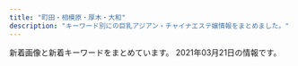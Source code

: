 ```yaml
---
title: "町田・相模原・厚木・大和"
description: "キーワード別にの巨乳アジアン・チャイナエステ嬢情報をまとめました。"
---
```


新着画像と新着キーワードをまとめています。
2021年03月21日の情報です。

<DmmAffiliateIns />
<KeywordTable
  shops={
    [
    {
        "station": "JR\u6df5\u91ce\u8fba\u99c5\u5317\u53e3",
        "url": "http://in-esthe.com/cocochi/",
        "img_links": [
            "http://in-esthe.com/cocochi/imge/interior_t.jpg",
            "http://in-esthe.com/cocochi/imge/p-18.jpg",
            "http://in-esthe.com/cocochi/imge/staff_t.jpg",
            "http://in-esthe.com/cocochi/imge/s0.png",
            "http://in-esthe.com/cocochi/imge/p-20.jpg",
            "http://in-esthe.com/cocochi/imge/p-2.jpg",
            "http://in-esthe.com/cocochi/imge/botton.jpg",
            "http://in-esthe.com/cocochi/imge/p-5.jpg",
            "http://in-esthe.com/cocochi/imge/p-14.jpg",
            "http://in-esthe.com/cocochi/imge/p-13.jpg",
            "http://in-esthe.com/cocochi/imge/sys.png",
            "http://in-esthe.com/cocochi/imge/s1.png",
            "http://in-esthe.com/cocochi/imge/p-6.jpg",
            "http://in-esthe.com/cocochi/imge/int2.png",
            "http://in-esthe.com/cocochi/imge/p-3.jpg",
            "http://in-esthe.com/cocochi/imge/p-9.jpg",
            "http://in-esthe.com/cocochi/imge/ta.jpg",
            "http://in-esthe.com/cocochi/imge/p-15.jpg",
            "http://in-esthe.com/cocochi/imge/p-10.jpg",
            "http://in-esthe.com/cocochi/imge/p-19.jpg",
            "http://in-esthe.com/cocochi/imge/p-12.jpg",
            "http://in-esthe.com/cocochi/imge/p-16.jpg",
            "http://in-esthe.com/cocochi/imge/tel.jpg",
            "http://in-esthe.com/cocochi/imge/p-1.jpg",
            "http://in-esthe.com/cocochi/imge/p-4.jpg"
        ],
        "keywords": {
            "E": 1,
            "C": 4,
            "86": 1,
            "83": 2,
            "D": 11,
            "88": 2,
            "82": 3,
            "90": 6,
            "87": 2
        },
        "name": "COCOCHI"
    },
    {
        "keywords": {},
        "url": "http://mai.abnavi.info/",
        "name": "\u30a2\u30ab\u30b9\u30ea\u30cf\u30a6\u30b9",
        "img_links": [],
        "station": "\u672c\u539a\u6728\u99c5\u6771\u53e3"
    },
    {
        "name": "\u4e03\u5f69",
        "url": "http://andloves.xyz/",
        "keywords": {},
        "station": "JR\u76f8\u6a21\u539f\u99c5\u5357\u53e3",
        "img_links": []
    },
    {
        "station": "JR\u76f8\u6a21\u539f\u99c5\u5357\u53e3",
        "img_links": [
            "http://esthe-japan.work/tsubaki/img/foot.jpg",
            "http://esthe-japan.work/tsubaki/staff/staff4/01.jpg",
            "http://esthe-japan.work/tsubaki/pic/head.png",
            "http://esthe-japan.work/tsubaki/staff/staff/01.jpg",
            "http://esthe-japan.work/tsubaki/staff/staff5/01.jpg",
            "http://esthe-japan.work/tsubaki/staff/staff2/01.jpg",
            "http://esthe-japan.work/tsubaki/staff/staff1/01.jpg",
            "http://esthe-japan.work/tsubaki/img/ttl_staff.png",
            "http://esthe-japan.work/tsubaki/staff/staff3/01.jpg",
            "http://esthe-japan.work/tsubaki/pic/topimg.jpg",
            "http://esthe-japan.work/tsubaki/pic/campaign.jpg"
        ],
        "url": "http://esthe-japan.work/tsubaki/",
        "keywords": {
            "C": 12
        },
        "name": "\u693f"
    },
    {
        "name": "\u871c\u30fb\u307f\u3064",
        "station": "\u76f8\u6a21\u5927\u91ce\u99c5\u5357\u53e3",
        "url": "https://mitsu.iest.info/",
        "keywords": {},
        "img_links": []
    },
    {
        "keywords": {
            "F": 12,
            "94": 12
        },
        "url": "http://www.talkabout.tokyo/",
        "name": "Madonna",
        "station": "\u76f8\u6a21\u5927\u91ce\u99c5\u5317\u53e3",
        "img_links": [
            "http://www.talkabout.tokyo/picture/m-head01.jpg",
            "http://www.talkabout.tokyo/uploads/200605/1-200605091605C6.jpg",
            "http://www.talkabout.tokyo/uploads/200605/1-200605091635J5.jpg",
            "http://www.talkabout.tokyo/uploads/201019/1-20101ZZ35c62.jpg",
            "http://www.talkabout.tokyo/uploads/210112/1-2101121F230117.jpg",
            "http://www.talkabout.tokyo/uploads/200605/1-200605091Q1F0.jpg",
            "http://www.talkabout.tokyo/uploads/210112/1-210112163521218.jpg",
            "http://www.talkabout.tokyo/uploads/200605/1-200605091K4J3.jpg",
            "http://www.talkabout.tokyo/picture/m-top003.jpg",
            "http://www.talkabout.tokyo/css/m-top04.jpg",
            "http://www.talkabout.tokyo/uploads/201020/1-20102013531a57.jpg",
            "http://www.talkabout.tokyo/uploads/201020/1-20102013422C23.jpg",
            "http://www.talkabout.tokyo/uploads/201019/1-20101ZZ3305O.jpg",
            "http://www.talkabout.tokyo/picture/m-top004.jpg",
            "http://www.talkabout.tokyo/picture/call.png",
            "http://www.talkabout.tokyo/uploads/210305/1-210305123F0503.jpg",
            "http://www.talkabout.tokyo/uploads/210305/1-210305123649457.jpg"
        ]
    },
    {
        "img_links": [
            "http://shonoyou.me-es.com/images/index_06.jpg",
            "http://shonoyou.me-es.com/girl/013a.jpg",
            "http://shonoyou.me-es.com/images/rec.jpg",
            "http://shonoyou.me-es.com/images/index_25.jpg",
            "http://shonoyou.me-es.com/images/index_02.jpg",
            "http://shonoyou.me-es.com/images/index_24.jpg",
            "http://shonoyou.me-es.com/images/index_17.jpg",
            "http://shonoyou.me-es.com/images/staff_10.jpg",
            "http://shonoyou.me-es.com/images/index_22.jpg",
            "http://shonoyou.me-es.com/girl/010.jpg",
            "http://shonoyou.me-es.com/images/index_16.jpg",
            "http://shonoyou.me-es.com/girl/016a.jpg",
            "http://shonoyou.me-es.com/girl/016.jpg",
            "http://shonoyou.me-es.com/images/rec_10.jpg",
            "http://shonoyou.me-es.com/images/index_09.jpg",
            "http://shonoyou.me-es.com/girl/02a.jpg",
            "http://shonoyou.me-es.com/images/index_12.jpg",
            "http://shonoyou.me-es.com/images/info_10.jpg",
            "http://shonoyou.me-es.com/images/index_10.jpg",
            "http://shonoyou.me-es.com/images/index_19.jpg",
            "http://shonoyou.me-es.com/images/top2.jpg",
            "http://shonoyou.me-es.com/images/index_03.jpg",
            "http://shonoyou.me-es.com/images/info.jpg",
            "http://shonoyou.me-es.com/images/index_21.jpg",
            "http://shonoyou.me-es.com/girl/019a.jpg",
            "http://shonoyou.me-es.com/girl/015a.jpg",
            "http://shonoyou.me-es.com/girl/017a.jpg",
            "http://shonoyou.me-es.com/girl/02.jpg",
            "http://shonoyou.me-es.com/images/index_27.jpg",
            "http://shonoyou.me-es.com/girl/013.jpg",
            "http://shonoyou.me-es.com/images/index_14.jpg",
            "http://shonoyou.me-es.com/girl/015.jpg",
            "http://shonoyou.me-es.com/images/index_05.jpg",
            "http://shonoyou.me-es.com/images/index_04.jpg",
            "http://shonoyou.me-es.com/girl/017.jpg",
            "http://shonoyou.me-es.com/girl/010a.jpg",
            "http://shonoyou.me-es.com/images/index_07.jpg",
            "http://shonoyou.me-es.com/images/index_20.jpg",
            "http://shonoyou.me-es.com/girl/019.jpg",
            "http://shonoyou.me-es.com/images/top.jpg",
            "http://shonoyou.me-es.com/images/index_11.jpg"
        ],
        "url": "http://shonoyou.me-es.com/",
        "station": "\u5ea7\u9593\u99c5\u897f\u53e3",
        "name": "\u521d\u306e\u8449",
        "keywords": {}
    },
    {
        "name": "FIRST CLASS",
        "station": "JR\u753a\u7530\u99c5\u5317\u53e3",
        "img_links": [
            "https://est-fc.com/staffPhoto/s20210201190332.jpg",
            "https://est-fc.com/staffPhoto/b20210120200400.jpg",
            "https://est-fc.com/js/sliderLine/slide_prev.png",
            "https://est-fc.com/staffPhoto/b20210201190332.jpg",
            "https://est-fc.com/staffPhoto/s20210319213230.jpg",
            "https://est-fc.com/staffPhoto/s20210121164929.jpg",
            "https://est-fc.com/staffPhoto/s20210114223251.jpg",
            "https://est-fc.com/staffPhoto/s20201229185637.jpg",
            "https://est-fc.com/staffPhoto/b20201229185637.jpg",
            "https://est-fc.com/staffPhoto/b20210319213230.jpg",
            "https://est-fc.com/js/sliderLine/slide_next.png",
            "https://est-fc.com/staffPhoto/b20210114223251.jpg",
            "https://est-fc.com/staffPhoto/b20201229174501.jpg",
            "https://est-fc.com/images/slider/01.jpg",
            "https://est-fc.com/uploadfiles/Image/campaignEstFcCom.jpg",
            "https://est-fc.com/images/slider/02.jpg",
            "https://est-fc.com/staffPhoto/s20201229174501.jpg",
            "https://est-fc.com/staffPhoto/b20210121164929.jpg",
            "https://est-fc.com/staffPhoto/s20210120200400.jpg"
        ],
        "url": "https://est-fc.com/",
        "keywords": {
            "D": 4,
            "\u80f8": 4,
            "84": 2,
            "87": 2,
            "86": 4,
            "E": 6,
            "\u5de8\u4e73": 2,
            "C": 6,
            "\u4e73": 2
        }
    },
    {
        "name": "\u3072\u307e\u308f\u308a",
        "station": "\u5357\u6797\u9593\u99c5\u897f\u53e3",
        "keywords": {},
        "img_links": [
            "http://esthe-relax.info/girl/4.jpg",
            "http://esthe-relax.info/girl/3.jpg",
            "http://esthe-relax.info/girl/1.jpg",
            "http://esthe-relax.info/img/faq_headimg.jpg",
            "http://esthe-relax.info/img/room/photo01.jpg",
            "http://esthe-relax.info/img/tel.png",
            "http://esthe-relax.info/img/rec_headimg.jpg",
            "http://esthe-relax.info/topics/img/27-1.jpg",
            "http://esthe-relax.info/img/room/photo04.jpg",
            "http://esthe-relax.info/img/head_img01.jpg",
            "http://esthe-relax.info/girl/4_1.jpg",
            "http://esthe-relax.info/topics/img/28-1.jpg",
            "http://esthe-relax.info/img/qr.png",
            "http://esthe-relax.info/img/footer_tel.png",
            "http://esthe-relax.info/img/staff_headimg.jpg",
            "http://esthe-relax.info/img/room/photo02.jpg",
            "http://esthe-relax.info/girl/2.jpg",
            "http://esthe-relax.info/img/link_headimg.jpg",
            "http://esthe-relax.info/img/room/photo03.jpg"
        ],
        "url": "http://esthe-relax.info/"
    },
    {
        "url": "http://es-flower.work/",
        "img_links": [
            "http://es-flower.work/images/sys1.png",
            "http://es-flower.work/images/tg.jpg",
            "http://es-flower.work/images/b2.jpg",
            "http://es-flower.work/images/interior_t.jpg",
            "http://es-flower.work/images/rec2.jpg",
            "http://es-flower.work/images/tel.jpg",
            "http://es-flower.work/images/b3.jpg",
            "http://es-flower.work/staff/yuri.jpg",
            "http://es-flower.work/images/sys2.png",
            "http://es-flower.work/images/int2.png",
            "http://es-flower.work/images/rec1.png",
            "http://es-flower.work/images/3.jpg",
            "http://es-flower.work/img/yuri1.jpg",
            "http://es-flower.work/images/1.jpg",
            "http://es-flower.work/images/head.jpg",
            "http://es-flower.work/images/mobile.jpg",
            "http://es-flower.work/images/news.jpg",
            "http://es-flower.work/images/2.jpg",
            "http://es-flower.work/staff/yuki.jpg",
            "http://es-flower.work/images/staff_t.jpg",
            "http://es-flower.work/img/yuki1.jpg",
            "http://es-flower.work/img/yumi1.jpg",
            "http://es-flower.work/staff/yumi.jpg",
            "http://es-flower.work/images/int1.png"
        ],
        "station": "\u5927\u548c\u99c5\u5317\u53e3",
        "name": "\u8594\u8587\u5712",
        "keywords": {}
    },
    {
        "keywords": {
            "85": 8,
            "86": 6,
            "D": 13,
            "87": 5,
            "C": 44,
            "83": 1,
            "84": 2
        },
        "url": "http://clivia.jpn.mn/",
        "station": "\u672c\u539a\u6728\u99c5\u5317\u53e3",
        "name": "Clivia\u30fb\u30af\u30ea\u30d3\u30a2",
        "img_links": [
            "http://clivia.jpn.mn/images/line3.png",
            "http://clivia.jpn.mn/photos/sites/7/2019/10/2019102614594291.jpg",
            "http://clivia.jpn.mn/images/end.png",
            "http://clivia.jpn.mn/images/l3.png",
            "http://clivia.jpn.mn/photos/sites/7/2019/12/2019121016595368.jpg",
            "http://clivia.jpn.mn/photos/sites/7/2019/12/2019121016505828.jpg",
            "http://clivia.jpn.mn/images/staff_bj3.png",
            "http://clivia.jpn.mn/photos/sites/7/2019/12/2019121016344158.jpg",
            "http://clivia.jpn.mn/photos/sites/7/2018/10/2018101717032134.jpg",
            "http://clivia.jpn.mn/photos/sites/7/2018/01/243403403239253278.jpg",
            "http://clivia.jpn.mn/photos/sites/7/2019/12/2019121016364243.jpg",
            "http://clivia.jpn.mn/photos/sites/7/2019/12/2019121016595291.jpg",
            "http://clivia.jpn.mn/images/ser3.jpg",
            "http://clivia.jpn.mn/photos/sites/7/2018/06/2018062402305965.jpg",
            "http://clivia.jpn.mn/images/s1.png",
            "http://clivia.jpn.mn/images/s_link.png",
            "http://clivia.jpn.mn/photos/sites/7/2018/09/2018091111213257.jpg",
            "http://clivia.jpn.mn/images/face.png",
            "http://clivia.jpn.mn/images/hua.png",
            "http://clivia.jpn.mn/images/l1.png",
            "http://clivia.jpn.mn/photos/sites/7/2019/12/2019121016394078.jpg",
            "http://clivia.jpn.mn/images/headline.png",
            "http://clivia.jpn.mn/photos/sites/7/2019/12/2019121016510012.jpg",
            "http://clivia.jpn.mn/photos/sites/7/2019/12/2019121016595298.jpg",
            "http://clivia.jpn.mn/photos/sites/7/2019/12/2019121016364199.jpg",
            "http://clivia.jpn.mn/photos/sites/7/2018/06/201806120710442.jpg",
            "http://clivia.jpn.mn/images/staff_bj1.png",
            "http://clivia.jpn.mn/images/s3.png",
            "http://clivia.jpn.mn/photos/sites/7/2018/06/2018062707564386.jpg",
            "http://clivia.jpn.mn/images/topic.png",
            "http://clivia.jpn.mn/images/hua1.png",
            "http://clivia.jpn.mn/photos/sites/7/2018/01/cn.jpg",
            "http://clivia.jpn.mn/photos/sites/7/2019/12/2019121016505897.jpg",
            "http://clivia.jpn.mn/images/ser2.jpg",
            "http://clivia.jpn.mn/photos/sites/7/2019/12/2019121016323542.jpg",
            "http://clivia.jpn.mn/photos/sites/7/2019/12/2019121016595178.jpg",
            "http://clivia.jpn.mn/images/line1.png",
            "http://clivia.jpn.mn/photos/sites/7/2018/06/201806240230592.jpg",
            "http://clivia.jpn.mn/photos/sites/7/2019/12/2019121016505936.jpg",
            "http://clivia.jpn.mn/images/ser1.jpg",
            "http://clivia.jpn.mn/images/s_staff.png",
            "http://clivia.jpn.mn/photos/sites/7/2019/12/2019121016510026.jpg",
            "http://clivia.jpn.mn/photos/sites/7/2018/11/2018110213101766.jpg",
            "http://clivia.jpn.mn/images/top.png",
            "http://clivia.jpn.mn/photos/sites/7/2019/12/2019121016505928.jpg"
        ]
    },
    {
        "url": "http://sakura-relax.work/",
        "station": "\u5357\u6797\u9593\u99c5\u897f\u53e3",
        "name": "\u30b5\u30af\u30e9",
        "img_links": [
            "http://sakura-relax.work/img/s000.jpg",
            "http://sakura-relax.work/img/st002.jpg",
            "http://sakura-relax.work/sp/img/st2.jpg",
            "http://sakura-relax.work/sp/img/st002.jpg",
            "http://sakura-relax.work/sp/img/tit.jpg",
            "http://sakura-relax.work/sp/img/st11.jpg",
            "http://sakura-relax.work/sp/img/pc.jpg",
            "http://sakura-relax.work/img/st11.jpg",
            "http://sakura-relax.work/sp/img/st6.jpg",
            "http://sakura-relax.work/sp/img/t-t.jpg",
            "http://sakura-relax.work/img/st02.jpg",
            "http://sakura-relax.work/img/mo.png",
            "http://sakura-relax.work/img/kan.jpg",
            "http://sakura-relax.work/img/xmas.png",
            "http://sakura-relax.work/img/st10.jpg",
            "http://sakura-relax.work/img/st2.jpg",
            "http://sakura-relax.work/sp/img/p11.jpg",
            "http://sakura-relax.work/sp/img/xmas.png",
            "http://sakura-relax.work/sp/img/jk.jpg",
            "http://sakura-relax.work/sp/img/s000.jpg",
            "http://sakura-relax.work/img/s00.jpg",
            "http://sakura-relax.work/sp/img/s00.jpg",
            "http://sakura-relax.work/sp/img/t-o.jpg",
            "http://sakura-relax.work/sp/img/sys.jpg",
            "http://sakura-relax.work/sp/img/tel2.jpg",
            "http://sakura-relax.work/img/bottom.png",
            "http://sakura-relax.work/sp/img/time.jpg",
            "http://sakura-relax.work/img/s2.jpg",
            "http://sakura-relax.work/img/s6.jpg",
            "http://sakura-relax.work/img/st6.jpg",
            "http://sakura-relax.work/sp/img/add.jpg",
            "http://sakura-relax.work/sp/img/info.jpg",
            "http://sakura-relax.work/sp/img/p6.jpg",
            "http://sakura-relax.work/img/jk.jpg",
            "http://sakura-relax.work/sp/img/t-a.jpg",
            "http://sakura-relax.work/img/head.png",
            "http://sakura-relax.work/sp/img/st02.jpg",
            "http://sakura-relax.work/img/s11.jpg",
            "http://sakura-relax.work/sp/img/t-s.jpg",
            "http://sakura-relax.work/sp/img/kan.jpg",
            "http://sakura-relax.work/sp/img/p10.jpg",
            "http://sakura-relax.work/sp/img/st10.jpg",
            "http://sakura-relax.work/sp/img/botton.jpg",
            "http://sakura-relax.work/sp/img/tel.jpg",
            "http://sakura-relax.work/img/s10.jpg",
            "http://sakura-relax.work/sp/img/t-r.jpg",
            "http://sakura-relax.work/sp/img/pic.jpg"
        ],
        "keywords": {
            "C": 7
        }
    },
    {
        "img_links": [
            "http://yumenokoi.xyz.mn/images/top.jpg",
            "http://yumenokoi.xyz.mn/images/news1.jpg",
            "http://yumenokoi.xyz.mn/photos/sites/63/2020/08/2020082804381466.jpg",
            "http://yumenokoi.xyz.mn/photos/sites/63/2020/08/2020082804382098.jpg",
            "http://yumenokoi.xyz.mn/images/s_staff.jpg",
            "http://yumenokoi.xyz.mn/images/1.jpg",
            "http://yumenokoi.xyz.mn/images/2.jpg",
            "http://yumenokoi.xyz.mn/images/info2.jpg",
            "http://yumenokoi.xyz.mn/images/mobile.jpg",
            "http://yumenokoi.xyz.mn/images/s_link.jpg",
            "http://yumenokoi.xyz.mn/images/staff_bj3.jpg"
        ],
        "station": "\u5927\u548c\u99c5\u5317\u53e3",
        "name": "\u5922\u306e\u604b",
        "keywords": {
            "D": 2,
            "86": 2
        },
        "url": "http://yumenokoi.xyz.mn/"
    },
    {
        "url": "http://www.alice.iesjp.com/",
        "img_links": [
            "http://www.alice.iesjp.com/files/008.jpg",
            "http://www.alice.iesjp.com/files/001.jpg",
            "http://www.alice.iesjp.com/files/007.jpg",
            "http://www.alice.iesjp.com/files/006.jpg",
            "http://www.alice.iesjp.com/files/005.jpg",
            "http://www.alice.iesjp.com/files/002.jpg",
            "http://www.alice.iesjp.com/photo_news/upimg/81213601a12252a04b_0.jpg",
            "http://www.alice.iesjp.com/photo_news/upimg/641995ff833cdaa8d5_0.jpg",
            "http://www.alice.iesjp.com/files/004.jpg"
        ],
        "name": "Alice \uff5e\u30a2\u30ea\u30b9\uff5e",
        "keywords": {
            "86": 4,
            "C": 4,
            "D": 24,
            "87": 24
        },
        "station": "\u672c\u539a\u6728\u99c5\u5317\u53e3"
    },
    {
        "img_links": [
            "http://sln-esthe.com/scdl/staff/10221.jpg",
            "http://sln-esthe.com/scdl/staff/10441.jpg",
            "http://sln-esthe.com/scdl/staff/10031.jpg",
            "http://sln-esthe.com/scdl/staff/10651mb.jpg",
            "http://sln-esthe.com/scdl/staff/10351.jpg",
            "http://sln-esthe.com/scdl/staff/10231mb.jpg",
            "http://sln-esthe.com/scdl/staff/10461.jpg",
            "http://sln-esthe.com/scdl/staff/10431mb.jpg",
            "http://sln-esthe.com/scdl/staff/10551mb.jpg",
            "http://sln-esthe.com/scdl/staff/10521mb.jpg",
            "http://sln-esthe.com/img/ttl_rec.png",
            "http://sln-esthe.com/scdl/staff/10031mb.jpg",
            "http://sln-esthe.com/scdl/staff/10611.jpg",
            "http://sln-esthe.com/scdl/staff/10241.jpg",
            "http://sln-esthe.com/scdl/staff/10261.jpg",
            "http://sln-esthe.com/scdl/staff/10552.jpg",
            "http://sln-esthe.com/scdl/staff/10561mb.jpg",
            "http://sln-esthe.com/scdl/staff/10482.jpg",
            "http://sln-esthe.com/scdl/staff/10492.jpg",
            "http://sln-esthe.com/scdl/staff/10281.jpg",
            "http://sln-esthe.com/scdl/staff/10121.jpg",
            "http://sln-esthe.com/scdl/staff/10711mb.jpg",
            "http://sln-esthe.com/scdl/staff/10481mb.jpg",
            "http://sln-esthe.com/scdl/staff/10261mb.jpg",
            "http://sln-esthe.com/scdl/staff/10191mb.jpg",
            "http://sln-esthe.com/scdl/staff/10491.jpg",
            "http://sln-esthe.com/scdl/staff/10271mb.jpg",
            "http://sln-esthe.com/scdl/staff/10553.jpg",
            "http://sln-esthe.com/scdl/staff/10541.jpg",
            "http://sln-esthe.com/scdl/staff/10682.jpg",
            "http://sln-esthe.com/scdl/staff/10511.jpg",
            "http://sln-esthe.com/scdl/staff/10292.jpg",
            "http://sln-esthe.com/scdl/staff/10451mb.jpg",
            "http://sln-esthe.com/scdl/staff/10321mb.jpg",
            "http://sln-esthe.com/scdl/staff/10571.jpg",
            "http://sln-esthe.com/scdl/staff/10471.jpg",
            "http://sln-esthe.com/scdl/staff/10562.jpg",
            "http://sln-esthe.com/scdl/staff/10371.jpg",
            "http://sln-esthe.com/scdl/staff/10341.jpg",
            "http://sln-esthe.com/scdl/staff/10161.jpg",
            "http://sln-esthe.com/scdl/staff/10551.jpg",
            "http://sln-esthe.com/scdl/staff/10601mb.jpg",
            "http://sln-esthe.com/scdl/staff/10671.jpg",
            "http://sln-esthe.com/img/access/road8.jpg",
            "http://sln-esthe.com/scdl/staff/10171.jpg",
            "http://sln-esthe.com/scdl/staff/10571mb.jpg",
            "http://sln-esthe.com/scdl/staff/10151mb.jpg",
            "http://sln-esthe.com/scdl/staff/10563.jpg",
            "http://sln-esthe.com/img/ttl_mobile.png",
            "http://sln-esthe.com/scdl/staff/10141mb.jpg",
            "http://sln-esthe.com/scdl/staff/10493.jpg",
            "http://sln-esthe.com/scdl/staff/10291.jpg",
            "http://sln-esthe.com/scdl/staff/10101.jpg",
            "http://sln-esthe.com/scdl/staff/10721.jpg",
            "http://sln-esthe.com/scdl/staff/10381mb.jpg",
            "http://sln-esthe.com/i/files/homeimg.jpg",
            "http://sln-esthe.com/img/access/road6.jpg",
            "http://sln-esthe.com/scdl/staff/10461mb.jpg",
            "http://sln-esthe.com/scdl/staff/10011.jpg",
            "http://sln-esthe.com/scdl/staff/10371mb.jpg",
            "http://sln-esthe.com/scdl/staff/10331mb.jpg",
            "http://sln-esthe.com/scdl/staff/10484.jpg",
            "http://sln-esthe.com/scdl/staff/10611mb.jpg",
            "http://sln-esthe.com/scdl/staff/10061mb.jpg",
            "http://sln-esthe.com/scdl/staff/10521.jpg",
            "http://sln-esthe.com/scdl/staff/10171mb.jpg",
            "http://sln-esthe.com/scdl/staff/10331.jpg",
            "http://sln-esthe.com/scdl/staff/10122.jpg",
            "http://sln-esthe.com/scdl/staff/10041.jpg",
            "http://sln-esthe.com/scdl/staff/10212.jpg",
            "http://sln-esthe.com/scdl/staff/10701mb.jpg",
            "http://sln-esthe.com/scdl/staff/10361mb.jpg",
            "http://sln-esthe.com/scdl/staff/10162.jpg",
            "http://sln-esthe.com/scdl/staff/10021.jpg",
            "http://sln-esthe.com/img/access/roaddm.png",
            "http://sln-esthe.com/scdl/staff/10451.jpg",
            "http://sln-esthe.com/scdl/staff/10691mb.jpg",
            "http://sln-esthe.com/scdl/staff/10431.jpg",
            "http://sln-esthe.com/scdl/staff/10311mb.jpg",
            "http://sln-esthe.com/scdl/staff/10681.jpg",
            "http://sln-esthe.com/scdl/staff/10411mb.jpg",
            "http://sln-esthe.com/scdl/staff/10531.jpg",
            "http://sln-esthe.com/scdl/staff/10554.jpg",
            "http://sln-esthe.com/scdl/staff/10631.jpg",
            "http://sln-esthe.com/scdl/staff/10141.jpg",
            "http://sln-esthe.com/scdl/staff/10691.jpg",
            "http://sln-esthe.com/scdl/staff/10671mb.jpg",
            "http://sln-esthe.com/scdl/staff/10511mb.jpg",
            "http://sln-esthe.com/scdl/staff/10072.jpg",
            "http://sln-esthe.com/img/access/road7.jpg",
            "http://sln-esthe.com/img/access/road5.jpg",
            "http://sln-esthe.com/pic/head.png",
            "http://sln-esthe.com/scdl/staff/10411.jpg",
            "http://sln-esthe.com/scdl/staff/10102.jpg",
            "http://sln-esthe.com/scdl/staff/10441mb.jpg",
            "http://sln-esthe.com/scdl/staff/10271.jpg",
            "http://sln-esthe.com/scdl/staff/10181.jpg",
            "http://sln-esthe.com/scdl/staff/10541mb.jpg",
            "http://sln-esthe.com/scdl/staff/10112.jpg",
            "http://sln-esthe.com/img/access/road1.jpg",
            "http://sln-esthe.com/scdl/staff/10221mb.jpg",
            "http://sln-esthe.com/scdl/staff/10661.jpg",
            "http://sln-esthe.com/scdl/staff/10581.jpg",
            "http://sln-esthe.com/scdl/staff/10061.jpg",
            "http://sln-esthe.com/scdl/staff/10661mb.jpg",
            "http://sln-esthe.com/scdl/staff/10701.jpg",
            "http://sln-esthe.com/scdl/staff/10421mb.jpg",
            "http://sln-esthe.com/scdl/staff/10131.jpg",
            "http://sln-esthe.com/scdl/staff/10211mb.jpg",
            "http://sln-esthe.com/scdl/staff/10321.jpg",
            "http://sln-esthe.com/scdl/staff/10401.jpg",
            "http://sln-esthe.com/scdl/staff/10281mb.jpg",
            "http://sln-esthe.com/scdl/staff/10071mb.jpg",
            "http://sln-esthe.com/img/access/road4.jpg",
            "http://sln-esthe.com/scdl/staff/10391.jpg",
            "http://sln-esthe.com/scdl/staff/10071.jpg",
            "http://sln-esthe.com/scdl/staff/10401mb.jpg",
            "http://sln-esthe.com/scdl/staff/10231.jpg",
            "http://sln-esthe.com/scdl/staff/10191.jpg",
            "http://sln-esthe.com/scdl/staff/10564.jpg",
            "http://sln-esthe.com/scdl/staff/10683.jpg",
            "http://sln-esthe.com/scdl/staff/10151.jpg",
            "http://sln-esthe.com/scdl/staff/10181mb.jpg",
            "http://sln-esthe.com/scdl/staff/10421.jpg",
            "http://sln-esthe.com/scdl/staff/10111.jpg",
            "http://sln-esthe.com/scdl/staff/10471mb.jpg",
            "http://sln-esthe.com/scdl/staff/10311.jpg",
            "http://sln-esthe.com/scdl/staff/10641.jpg",
            "http://sln-esthe.com/scdl/staff/10631mb.jpg",
            "http://sln-esthe.com/scdl/staff/10241mb.jpg",
            "http://sln-esthe.com/scdl/staff/10152.jpg",
            "http://sln-esthe.com/scdl/staff/10021mb.jpg",
            "http://sln-esthe.com/scdl/staff/10011mb.jpg",
            "http://sln-esthe.com/scdl/staff/10301mb.jpg",
            "http://sln-esthe.com/img/access/road9.jpg",
            "http://sln-esthe.com/img/access/road3.jpg",
            "http://sln-esthe.com/scdl/staff/10581mb.jpg",
            "http://sln-esthe.com/scdl/staff/10501.jpg",
            "http://sln-esthe.com/scdl/staff/10101mb.jpg",
            "http://sln-esthe.com/scdl/staff/10142.jpg",
            "http://sln-esthe.com/scdl/staff/10291mb.jpg",
            "http://sln-esthe.com/scdl/staff/10121mb.jpg",
            "http://sln-esthe.com/scdl/staff/10361.jpg",
            "http://sln-esthe.com/scdl/staff/10041mb.jpg",
            "http://sln-esthe.com/scdl/staff/10351mb.jpg",
            "http://sln-esthe.com/img/ttl_staff.png",
            "http://sln-esthe.com/scdl/staff/10382.jpg",
            "http://sln-esthe.com/scdl/staff/10621mb.jpg",
            "http://sln-esthe.com/scdl/staff/10391mb.jpg",
            "http://sln-esthe.com/scdl/staff/10721mb.jpg",
            "http://sln-esthe.com/scdl/staff/10641mb.jpg",
            "http://sln-esthe.com/scdl/staff/10501mb.jpg",
            "http://sln-esthe.com/scdl/staff/10491mb.jpg",
            "http://sln-esthe.com/scdl/staff/10681mb.jpg",
            "http://sln-esthe.com/scdl/staff/10402.jpg",
            "http://sln-esthe.com/scdl/staff/10481.jpg",
            "http://sln-esthe.com/scdl/staff/10012.jpg",
            "http://sln-esthe.com/scdl/staff/10301.jpg",
            "http://sln-esthe.com/scdl/staff/10582.jpg",
            "http://sln-esthe.com/scdl/staff/10131mb.jpg",
            "http://sln-esthe.com/scdl/staff/10111mb.jpg",
            "http://sln-esthe.com/scdl/staff/10561.jpg",
            "http://sln-esthe.com/scdl/staff/10621.jpg",
            "http://sln-esthe.com/scdl/staff/10381.jpg",
            "http://sln-esthe.com/scdl/staff/10531mb.jpg",
            "http://sln-esthe.com/scdl/staff/10601.jpg",
            "http://sln-esthe.com/scdl/staff/10032.jpg",
            "http://sln-esthe.com/scdl/staff/10161mb.jpg",
            "http://sln-esthe.com/scdl/staff/10483.jpg",
            "http://sln-esthe.com/scdl/staff/10211.jpg",
            "http://sln-esthe.com/scdl/staff/10711.jpg",
            "http://sln-esthe.com/scdl/staff/10341mb.jpg",
            "http://sln-esthe.com/scdl/staff/10651.jpg",
            "http://sln-esthe.com/img/access/road2.jpg"
        ],
        "station": "\u3055\u304c\u307f\u91ce\u99c5\u5317\u53e3",
        "name": "nana",
        "keywords": {
            "C": 41
        },
        "url": "http://sln-esthe.com/"
    },
    {
        "keywords": {},
        "img_links": [
            "http://dorami-jp.work/static/picture/esthe1.jpg",
            "http://dorami-jp.work/static/picture/home.png",
            "http://dorami-jp.work/static/picture/staff_t.png",
            "http://dorami-jp.work/static/picture/ac1.jpg",
            "http://dorami-jp.work/uploads/201212/1-201212100Q2220.jpg",
            "http://dorami-jp.work/static/picture/info_t.png",
            "http://dorami-jp.work/uploads/201212/1-201212100RL28.jpg",
            "http://dorami-jp.work/uploads/210315/1-210315101326118.jpg",
            "http://dorami-jp.work/static/picture/esthe3.jpg",
            "http://dorami-jp.work/uploads/210213/1-21021312211V96.jpg",
            "http://dorami-jp.work/static/picture/esthe2.jpg",
            "http://dorami-jp.work/static/picture/main1.jpg",
            "http://dorami-jp.work/uploads/201212/1-201212100Ja10.jpg",
            "http://dorami-jp.work/static/picture/sys1.png",
            "http://dorami-jp.work/static/picture/footer-l.png",
            "http://dorami-jp.work/static/picture/staff.png",
            "http://dorami-jp.work/static/picture/ac2.jpg",
            "http://dorami-jp.work/static/picture/footer-r.png"
        ],
        "name": "dorami",
        "station": "\u672c\u539a\u6728\u99c5\u5317\u53e3",
        "url": "http://dorami-jp.work/"
    },
    {
        "img_links": [
            "http://www.aimu.iesjp.com/images/index_05.jpg",
            "http://www.aimu.iesjp.com/images/index_12.jpg",
            "http://www.aimu.iesjp.com/files/003.jpg",
            "http://www.aimu.iesjp.com/files/005-02.jpg",
            "http://www.aimu.iesjp.com/files/004-03.jpg",
            "http://www.aimu.iesjp.com/images/index_07.jpg",
            "http://www.aimu.iesjp.com/files/001-03.jpg",
            "http://www.aimu.iesjp.com/images/index_13.jpg",
            "http://www.aimu.iesjp.com/files/003-03.jpg",
            "http://www.aimu.iesjp.com/images/index_19.jpg",
            "http://www.aimu.iesjp.com/files/001-02.jpg",
            "http://www.aimu.iesjp.com/images/index_23.jpg",
            "http://www.aimu.iesjp.com/files/004.jpg",
            "http://www.aimu.iesjp.com/files/004-02.jpg",
            "http://www.aimu.iesjp.com/images/index_18.jpg",
            "http://www.aimu.iesjp.com/images/header.jpg",
            "http://www.aimu.iesjp.com/images/index_06.jpg",
            "http://www.aimu.iesjp.com/files/005-03.jpg",
            "http://www.aimu.iesjp.com/files/003-02.jpg",
            "http://www.aimu.iesjp.com/files/001.jpg",
            "http://www.aimu.iesjp.com/images/index_04.jpg",
            "http://www.aimu.iesjp.com/images/index_08.jpg",
            "http://www.aimu.iesjp.com/files/005.jpg",
            "http://www.aimu.iesjp.com/images/index_16.jpg",
            "http://www.aimu.iesjp.com/images/index_11.jpg",
            "http://www.aimu.iesjp.com/files/002.jpg",
            "http://www.aimu.iesjp.com/images/index_22.jpg",
            "http://www.aimu.iesjp.com/files/002-03.jpg",
            "http://www.aimu.iesjp.com/images/index_21.jpg",
            "http://www.aimu.iesjp.com/files/002-02.jpg",
            "http://www.aimu.iesjp.com/images/backlistbtn.png",
            "http://www.aimu.iesjp.com/images/index_03.jpg",
            "http://www.aimu.iesjp.com/images/index_09.jpg",
            "http://www.aimu.iesjp.com/images/footer.jpg"
        ],
        "url": "http://www.aimu.iesjp.com/",
        "keywords": {
            "87": 3,
            "D": 3,
            "C": 2,
            "86": 2
        },
        "name": "Aimu\uff5e\u30a2\u30a4\u30e0\uff5e",
        "station": "\u4e2d\u592e\u6797\u9593\u99c5"
    },
    {
        "name": "\u7652\u3057\u672c\u8217",
        "img_links": [
            "http://www.iyashihonpo.iesjp.com/files/007-02.jpg",
            "http://www.iyashihonpo.iesjp.com/files/005-03.jpg",
            "http://www.iyashihonpo.iesjp.com/files/006.jpg",
            "http://www.iyashihonpo.iesjp.com/files/006-02.jpg",
            "http://www.iyashihonpo.iesjp.com/images/attention.png",
            "http://www.iyashihonpo.iesjp.com/files/002.jpg",
            "http://www.iyashihonpo.iesjp.com/files/007.jpg",
            "http://www.iyashihonpo.iesjp.com/files/004-03.jpg",
            "http://www.iyashihonpo.iesjp.com/images/backlistbtn.png",
            "http://www.iyashihonpo.iesjp.com/files/005-02.jpg",
            "http://www.iyashihonpo.iesjp.com/files/001.jpg",
            "http://www.iyashihonpo.iesjp.com/files/002-03.jpg",
            "http://www.iyashihonpo.iesjp.com/files/004-02.jpg",
            "http://www.iyashihonpo.iesjp.com/images/coverParts.png",
            "http://www.iyashihonpo.iesjp.com/files/002-02.jpg",
            "http://www.iyashihonpo.iesjp.com/files/001-02.jpg",
            "http://www.iyashihonpo.iesjp.com/files/005.jpg",
            "http://www.iyashihonpo.iesjp.com/files/007-03.jpg",
            "http://www.iyashihonpo.iesjp.com/images/infoSlide01.jpg",
            "http://www.iyashihonpo.iesjp.com/files/001-03.jpg",
            "http://www.iyashihonpo.iesjp.com/files/006-03.jpg",
            "http://www.iyashihonpo.iesjp.com/files/004.jpg"
        ],
        "keywords": {
            "D": 8,
            "E": 4,
            "87": 2,
            "C": 14,
            "86": 10
        },
        "station": "\u76f8\u6a21\u5927\u91ce\u99c5\u5317\u53e3",
        "url": "http://www.iyashihonpo.iesjp.com/"
    },
    {
        "station": "\u76f8\u6a21\u5927\u91ce\u99c5\u5357\u53e3",
        "keywords": {},
        "url": "http://refresh.esnavi.work/",
        "img_links": [
            "http://refresh.esnavi.work/acc1.jpg",
            "http://refresh.esnavi.work/rec2.png",
            "http://refresh.esnavi.work/4.jpg",
            "http://refresh.esnavi.work/rec1.png",
            "http://refresh.esnavi.work/1.jpg",
            "http://refresh.esnavi.work/momoka.jpg",
            "http://refresh.esnavi.work/news.jpg",
            "http://refresh.esnavi.work/up.jpg",
            "http://refresh.esnavi.work/acc3.jpg",
            "http://refresh.esnavi.work/koko.jpg",
            "http://refresh.esnavi.work/misaki.jpg",
            "http://refresh.esnavi.work/interior_t.jpg",
            "http://refresh.esnavi.work/head.jpg",
            "http://refresh.esnavi.work/3.jpg",
            "http://refresh.esnavi.work/yuki.jpg",
            "http://refresh.esnavi.work/int1.png",
            "http://refresh.esnavi.work/acc2.jpg",
            "http://refresh.esnavi.work/staff_t.jpg",
            "http://refresh.esnavi.work/6.jpg",
            "http://refresh.esnavi.work/ayako.jpg",
            "http://refresh.esnavi.work/tg.jpg"
        ],
        "name": "Refresh \uff5e\u30ea\u30d5\u30ec\u30c3\u30b7\u30e5\uff5e"
    },
    {
        "name": "\u30da\u30f3\u30c8\u30cf\u30a6\u30b9",
        "img_links": [
            "http://www.pentohausu.xyz/images/staff/1/8.jpg",
            "http://www.pentohausu.xyz/images/staff/1/1.jpg",
            "http://www.pentohausu.xyz/images/staff/1/sayuri.jpg",
            "http://www.pentohausu.xyz/images/shop/5.jpg",
            "http://www.pentohausu.xyz/images/nav/nav-t-sys.jpg",
            "http://www.pentohausu.xyz/images/staff/1/mie.png",
            "http://www.pentohausu.xyz/images/lanmu-t-st2.jpg",
            "http://www.yozakura-aroma.xyz/images/staff/2.jpg",
            "http://www.pentohausu.xyz/images/staff/meijia.jpg",
            "http://www.pentohausu.xyz/images/nav/nav-t-job.jpg",
            "http://www.pentohausu.xyz/images/staff/1/aya.jpg",
            "http://www.pentohausu.xyz/images/shop/6.jpg",
            "http://www.pentohausu.xyz/images/index-rin_04.jpg",
            "http://www.pentohausu.xyz/images/staff/nana.jpg",
            "http://www.pentohausu.xyz/images/index-rin_20.jpg",
            "http://www.pentohausu.xyz/images/lanmu-t-st.jpg",
            "http://www.pentohausu.xyz/images/index-rin_02.jpg",
            "http://www.pentohausu.xyz/images/index-rin_14.jpg",
            "http://www.pentohausu.xyz/images/staff/1/7.jpg",
            "http://www.pentohausu.xyz/images/sys.png"
        ],
        "url": "http://www.pentohausu.xyz/",
        "keywords": {},
        "station": "\u76f8\u6b66\u53f0\u524d\u99c5\u5317\u53e3"
    },
    {
        "keywords": {
            "C": 16,
            "\u30bb\u30af\u30b7\u30fc": 17
        },
        "name": "Rose \uff5e\u30ed\u30fc\u30ba\uff5e",
        "img_links": [
            "https://relax-yuran.xyz/images/st/momo.jpg",
            "https://relax-yuran.xyz/images/girl-z2.jpg",
            "https://relax-yuran.xyz/images/s_staff.png",
            "https://relax-yuran.xyz/images/room3.jpg",
            "https://relax-yuran.xyz/images/girl-z1.jpg",
            "https://relax-yuran.xyz/images/st/kiki2.jpg",
            "https://relax-yuran.xyz/images/pick.jpg",
            "https://relax-yuran.xyz/images/st/mimi.jpg",
            "https://relax-yuran.xyz/images/st/shizuka.jpg",
            "https://relax-yuran.xyz/images/nbj2.png",
            "https://relax-yuran.xyz/images/mobile.jpg",
            "http://6navi.info/link/walker88.jpg",
            "https://relax-yuran.xyz/images/st/sakura.jpg",
            "https://relax-yuran.xyz/images/st/kiki.jpg",
            "https://relax-yuran.xyz/images/st/mei.jpg",
            "http://6navi.info/link/esthelove88-31.jpg",
            "https://relax-yuran.xyz/images/s_link.png",
            "https://relax-yuran.xyz/images/st/st_.jpg",
            "https://relax-yuran.xyz/images/room2.jpg",
            "https://relax-yuran.xyz/images/st/yuyu.jpg",
            "https://relax-yuran.xyz/images/st/momo2.jpg",
            "http://menlog.net/link/menlog8831.jpg",
            "https://relax-yuran.xyz/images/movie.jpg",
            "https://relax-yuran.xyz/images/top.png",
            "https://relax-yuran.xyz/images/room1.jpg"
        ],
        "url": "https://relax-yuran.xyz/",
        "station": "\u5357\u6797\u9593\u99c5\u897f\u53e3"
    },
    {
        "station": "\u6d77\u8001\u540d\u99c5\u6771\u53e3",
        "keywords": {
            "C": 8
        },
        "img_links": [
            "https://lafesta.ests.jp/images/mobile.jpg",
            "https://lafesta.ests.jp/images/pick_bj2.jpg",
            "https://lafesta.ests.jp/photos/sites/43/2020/09/2020092918240213.jpg",
            "https://lafesta.ests.jp/photos/sites/43/2018/06/2018062603142188.jpg",
            "https://lafesta.ests.jp/images/pick.jpg",
            "https://lafesta.ests.jp/images/top.jpg",
            "https://lafesta.ests.jp/images/s1.jpg",
            "https://lafesta.ests.jp/images/pick1.jpg",
            "https://lafesta.ests.jp/images/s_news.jpg",
            "https://lafesta.ests.jp/images/staff0.jpg",
            "https://lafesta.ests.jp/photos/sites/43/2019/05/2019052513415829.jpg",
            "https://lafesta.ests.jp/images/s3.jpg",
            "https://lafesta.ests.jp/photos/sites/43/2018/06/201806260314216.jpg",
            "https://lafesta.ests.jp/images/s_staff.jpg",
            "https://lafesta.ests.jp/photos/sites/43/2020/11/2020111211332413.jpg"
        ],
        "name": "\u30e9\u30d5\u30a7\u30b9\u30bf",
        "url": "https://lafesta.ests.jp/"
    },
    {
        "name": "\u3082\u3057\u304b\u3057\u305f\u3089",
        "url": "http://azzurri.esthe.me/",
        "img_links": [],
        "keywords": {},
        "station": "\u5357\u6797\u9593\u99c5\u897f\u53e3"
    },
    {
        "keywords": {
            "85": 5,
            "D": 4,
            "C": 16,
            "88": 2
        },
        "station": "\u6d77\u8001\u540d\u99c5\u5357\u53e3",
        "img_links": [
            "http://mrgurokisetsu.tokyo/uploads/181219/1-1Q219153224547.jpg",
            "http://mrgurokisetsu.tokyo/uploads/181218/1-1Q21R10G3C3.png",
            "http://mrgurokisetsu.tokyo/uploads/200828/1-200RP92124K5.jpg",
            "http://mrgurokisetsu.tokyo/uploads/200828/1-200RP919363I.jpg",
            "http://mrgurokisetsu.tokyo/uploads/200828/1-200RP9192Y24.jpg",
            "http://mrgurokisetsu.tokyo/uploads/181219/1-1Q21915324H06.jpg",
            "http://mrgurokisetsu.tokyo/uploads/200828/1-200RP931222A.jpg",
            "http://mrgurokisetsu.tokyo/uploads/181218/1-1Q21R10626151.png",
            "http://mrgurokisetsu.tokyo/images/top-sp.png",
            "http://mrgurokisetsu.tokyo/uploads/181219/1-1Q2191A044L9.jpg",
            "http://mrgurokisetsu.tokyo/uploads/200828/1-200RP92314957.jpg",
            "http://mrgurokisetsu.tokyo/uploads/181218/1-1Q21R106025N.png",
            "http://mrgurokisetsu.tokyo/uploads/181218/1-1Q21R10649544.png",
            "http://mrgurokisetsu.tokyo/uploads/201026/1-201026161220H2.jpg",
            "http://mrgurokisetsu.tokyo/uploads/200828/1-200RP93113I1.jpg",
            "http://mrgurokisetsu.tokyo/uploads/181219/1-1Q2191A133208.jpg",
            "http://mrgurokisetsu.tokyo/uploads/201114/1-201114140IG24.jpg",
            "http://mrgurokisetsu.tokyo/uploads/200828/1-200RP92305117.jpg",
            "http://mrgurokisetsu.tokyo/uploads/200828/1-200RP92032509.jpg",
            "http://mrgurokisetsu.tokyo/uploads/200828/1-200RP92115101.jpg",
            "http://mrgurokisetsu.tokyo/images/end.png",
            "http://mrgurokisetsu.tokyo/uploads/200828/1-200RP92022417.jpg"
        ],
        "name": "MINA",
        "url": "http://mrgurokisetsu.tokyo/"
    },
    {
        "name": "Fairy \uff5e\u30d5\u30a7\u30a2\u30ea\u30fc\uff5e",
        "img_links": [
            "http://esthe-relax.tokyo/images/cg08.jpg",
            "http://esthe-relax.tokyo/images/evetop.png",
            "http://esthe-relax.tokyo/link/menlog.jpg",
            "http://esthe-relax.tokyo/images/cg04.jpg",
            "http://esthe-relax.tokyo/images/cg07.jpg",
            "http://esthe-relax.tokyo/images/cg05.jpg",
            "http://esthe-relax.tokyo/images/sruru.jpg",
            "http://esthe-relax.tokyo/images/cg03.jpg",
            "http://esthe-relax.tokyo/images/rec.png",
            "http://esthe-relax.tokyo/images/top.png",
            "http://esthe-relax.tokyo/images/precau.png",
            "http://esthe-relax.tokyo/images/staff_s.png",
            "http://esthe-relax.tokyo/images/cg01.jpg",
            "http://esthe-relax.tokyo/images/news.png",
            "http://esthe-relax.tokyo/images/cg02.jpg"
        ],
        "keywords": {
            "E": 1,
            "86": 7,
            "D": 6
        },
        "station": "JR\u6df5\u91ce\u8fba\u99c5\u5317\u53e3",
        "url": "http://esthe-relax.tokyo/"
    },
    {
        "name": "\u3086\u304b",
        "img_links": [
            "http://sh-yuka.work/templets/default/picture/504339_6ac3d0c415404d4caea8f7806efc469e_mv2.png",
            "http://sh-yuka.work/templets/default/picture/504339_7b83b5f415b04665924c4c26f4c5cd27_mv2_d_4812_2043_s_2.png",
            "http://sh-yuka.work/uploads/200714/1-200G409461R02.jpg",
            "http://sh-yuka.work/templets/default/picture/504339_042c5bafc5f34692af2ee5e33bdba1e7_mv2.png",
            "http://sh-yuka.work/templets/default/picture/504339_24789f5562fa4f088be0b1134410514e_mv2.png",
            "http://sh-yuka.work/uploads/200706/1-200F614263ab.jpg",
            "http://sh-yuka.work/uploads/200108/1-20010QQ625439.jpg",
            "http://sh-yuka.work/uploads/201008/1-20100P93R4V3.jpg",
            "http://sh-yuka.work/uploads/210127/1-21012G32SV48.jpg",
            "http://sh-yuka.work/uploads/201218/1-20121Q1033GH.jpg",
            "http://sh-yuka.work/uploads/200721/1-200H1105351319.jpg",
            "http://sh-yuka.work/uploads/210120/1-21012009301MY.jpg",
            "http://sh-yuka.work/templets/default/picture/504339_7edd816c8a6a4b8dafc32c0979bee964_mv2_d_2480_3508_s_4_2.png",
            "http://sh-yuka.work/uploads/200629/1-200629151R5E6.jpg",
            "http://sh-yuka.work/uploads/200108/1-20010QQ532137.jpg",
            "http://sh-yuka.work/templets/default/picture/504339_21227f8954fd409581482fb167a52224_mv2.png",
            "http://sh-yuka.work/templets/default/picture/504339_d693404efae04362b04d73de913d8851_mv2_d_2084_2084_s_2.png",
            "http://sh-yuka.work/uploads/200108/1-20010QQI61H.jpg",
            "http://sh-yuka.work/uploads/200728/1-200HQF02J29.jpg",
            "http://sh-yuka.work/templets/default/picture/504339_c3603a5d59b54b2793cbf3fbd516de13_mv2.png",
            "http://sh-yuka.work/uploads/190717/1-1ZGG5544L32.jpg",
            "http://sh-yuka.work/templets/default/picture/504339_81364141ef784efdac0337206b586e85_mv2.png",
            "http://sh-yuka.work/uploads/190717/1-1ZGG5550JX.jpg",
            "http://sh-yuka.work/templets/default/picture/504339_7e953fa3f1dd41aea09a25d07159362b_mv2.png",
            "http://sh-yuka.work/uploads/190929/1-1Z929192K4454.jpg",
            "http://sh-yuka.work/templets/default/picture/close.png",
            "http://sh-yuka.work/templets/default/picture/504339_9d7e65f16b2c4ad8932aacf9b075d81f_mv2_d_4724_7087_s_4_2.png",
            "http://sh-yuka.work/templets/default/picture/504339_60927e81bc2741dd89c63cce2eeb277d_mv2.png",
            "http://sh-yuka.work/templets/default/picture/504339_80887437d74b4abab793825cf10fcfba_mv2_d_2586_2860_s_4_2.png",
            "http://sh-yuka.work/templets/default/picture/504339_9994463d0234418bb05113314e8f9a17_mv2_d_4724_7369_s_4_2.png",
            "http://sh-yuka.work/templets/default/picture/504339_f7143674e10f4748b569cd7df1c9af02_mv2.png",
            "http://sh-yuka.work/templets/default/picture/504339_53f4914fb1244a5581c45fbe8fe05e15_mv2_d_2835_2953_s_4_2.png",
            "http://sh-yuka.work/templets/default/picture/504339_f7143674e10f4748b569cd7df1c9af02_mv2(1).png",
            "http://sh-yuka.work/uploads/200930/1-200930103059A0.jpg"
        ],
        "url": "http://sh-yuka.work/",
        "station": "\u4e2d\u592e\u6797\u9593\u99c5\u897f\u53e3",
        "keywords": {
            "C": 1,
            "85": 3,
            "D": 5,
            "86": 4
        }
    },
    {
        "station": "\u5c0f\u7530\u6025\u76f8\u6a21\u539f\u99c5\u5357\u53e3",
        "img_links": [
            "http://hitlyiopm.xyz/uploads/201021/1-2010211235033D.jpg",
            "http://hitlyiopm.xyz/picture/nav-004.jpg",
            "http://hitlyiopm.xyz/uploads/201021/1-201021123520249.jpg",
            "http://hitlyiopm.xyz/picture/m-head01.jpg",
            "http://hitlyiopm.xyz/picture/nav-002.jpg",
            "http://hitlyiopm.xyz/picture/nav-003.jpg",
            "http://hitlyiopm.xyz/picture/nav-005.jpg",
            "http://hitlyiopm.xyz/uploads/201226/1-201226151234C4.jpg",
            "http://hitlyiopm.xyz/picture/nav-001.jpg",
            "http://hitlyiopm.xyz/picture/m-top02.jpg",
            "http://hitlyiopm.xyz/uploads/210215/1-2102150AJ5306.jpg",
            "http://hitlyiopm.xyz/picture/nav-006.jpg",
            "http://hitlyiopm.xyz/picture/c-01.jpg",
            "http://hitlyiopm.xyz/picture/m-top03.jpg",
            "http://hitlyiopm.xyz/picture/m-top05.jpg",
            "http://hitlyiopm.xyz/uploads/201021/1-20102112353H51.jpg",
            "http://hitlyiopm.xyz/uploads/201021/1-20102112344O57.jpg"
        ],
        "keywords": {
            "89": 5,
            "D": 6,
            "86": 1
        },
        "url": "http://hitlyiopm.xyz/",
        "name": "Tiara"
    },
    {
        "name": "\u6021\u697d-\u30a4\u30e9\u30af-",
        "keywords": {
            "C": 3,
            "D": 24,
            "E": 6,
            "86": 33
        },
        "station": "\u5927\u548c\u99c5\u5357\u53e3",
        "img_links": [
            "http://xn--cckdr4sjcn.com/images/evetop.png",
            "http://xn--cckdr4sjcn.com/images/cg02.jpg",
            "http://xn--cckdr4sjcn.com/images/cg10.jpg",
            "http://xn--cckdr4sjcn.com/images/cg07.jpg",
            "http://xn--cckdr4sjcn.com/images/cg11.jpg",
            "http://xn--cckdr4sjcn.com/images/cg09.jpg",
            "http://xn--cckdr4sjcn.com/images/news.png",
            "http://xn--cckdr4sjcn.com/images/kan.jpg",
            "http://xn--cckdr4sjcn.com/images/cg12.jpg",
            "http://xn--cckdr4sjcn.com/images/r2.jpg",
            "http://xn--cckdr4sjcn.com/images/cg06.jpg",
            "http://xn--cckdr4sjcn.com/images/r1.jpg",
            "http://xn--cckdr4sjcn.com/images/cg08.jpg",
            "http://xn--cckdr4sjcn.com/images/r4.jpg",
            "http://xn--cckdr4sjcn.com/images/r3.jpg",
            "http://xn--cckdr4sjcn.com/images/cg01.jpg",
            "http://xn--cckdr4sjcn.com/images/cg05.jpg",
            "http://xn--cckdr4sjcn.com/images/cg03.jpg",
            "http://xn--cckdr4sjcn.com/images/staff_s.png",
            "http://xn--cckdr4sjcn.com/images/cg13.jpg",
            "http://xn--cckdr4sjcn.com/images/top.png"
        ],
        "url": "http://xn--cckdr4sjcn.com/"
    },
    {
        "name": "ViVian",
        "keywords": {
            "89": 2,
            "C": 4,
            "E": 4,
            "85": 5,
            "D": 3,
            "86": 2
        },
        "img_links": [
            "http://www.sh-vivian.work/uploads/190716/1-1ZG60S04R93.jpg",
            "http://www.sh-vivian.work/uploads/210315/1-210315161Z1H1.jpg",
            "http://www.sh-vivian.work/uploads/191214/1-191214145050357.jpg",
            "http://www.sh-vivian.work/uploads/190716/1-1ZG60S2061U.jpg",
            "http://www.sh-vivian.work/uploads/201123/1-20112309300B22.jpg",
            "http://www.sh-vivian.work/uploads/190716/1-1ZG60S142348.jpg",
            "http://www.sh-vivian.work/uploads/210201/1-2102011K133U3.jpg",
            "http://www.sh-vivian.work/uploads/190208/1-1Z20Q51240493.jpg",
            "http://www.sh-vivian.work/uploads/190716/1-1ZG6135Q21N.jpg",
            "http://www.sh-vivian.work/uploads/allimg/210201/1-2102011K233.jpg",
            "http://www.sh-vivian.work/templets/default/picture/bg_header_1.jpg",
            "http://www.sh-vivian.work/uploads/200401/1-2004010TH2T2.jpg",
            "http://www.sh-vivian.work/uploads/allimg/180820/1-1PR01K540436.jpg",
            "http://www.sh-vivian.work/uploads/200703/1-200F3092311544.jpg",
            "http://www.sh-vivian.work/uploads/200727/1-200HF95956124.jpg"
        ],
        "station": "\u76f8\u6a21\u5927\u91ce\u99c5\u5317\u53e3",
        "url": "http://www.sh-vivian.work/"
    },
    {
        "keywords": {
            "85": 2,
            "88": 2,
            "87": 14,
            "80": 6,
            "D": 8,
            "C": 28
        },
        "img_links": [
            "http://www.luckybaby.esturl.com/files/002.jpg",
            "http://www.luckybaby.esturl.com/common/img/image3.jpg",
            "http://www.luckybaby.esturl.com/common/img/image2.jpg",
            "http://www.luckybaby.esturl.com/common/img/tel2.png",
            "http://www.luckybaby.esturl.com/files/003.jpg",
            "http://www.luckybaby.esturl.com/common/img/top_img001.png",
            "http://www.luckybaby.esturl.com/files/004.jpg",
            "http://www.luckybaby.esturl.com/files/005.jpg",
            "http://www.luckybaby.esturl.com/files/006.jpg",
            "http://www.luckybaby.esturl.com/photo_news/upimg/28739605832ece5264_0.jpg",
            "http://www.luckybaby.esturl.com/common/img/image1.jpg",
            "http://www.luckybaby.esturl.com/files/001.jpg"
        ],
        "url": "http://www.luckybaby.esturl.com/",
        "station": "\u5927\u548c\u99c5\u5317\u53e3",
        "name": "Lucky Baby"
    },
    {
        "keywords": {
            "D": 14,
            "C": 14,
            "E": 7
        },
        "name": "\u7e01",
        "img_links": [
            "http://www.m-en.work/img/info.png",
            "http://www.m-en.work/img/tit2.png",
            "http://www.m-en.work/img/cp-desc1.png",
            "http://www.m-en.work/img/tit4.png",
            "http://www.m-en.work/staff/kaori1.jpg",
            "http://www.m-en.work/img/slide2-3.jpg",
            "http://www.m-en.work/img/slide2-4.jpg",
            "http://www.m-en.work/img/cp-desc1sp.png",
            "http://www.m-en.work/img/open.png",
            "http://www.m-en.work/img/m1.png",
            "http://www.m-en.work/img/slide2-1.jpg",
            "http://www.m-en.work/img/m4.png",
            "http://www.m-en.work/img/up.png",
            "http://www.m-en.work/staff/miho1.jpg",
            "http://www.m-en.work/staff/yuki1.jpg",
            "http://www.m-en.work/img/phone.png",
            "http://www.m-en.work/img/m3.png",
            "http://www.m-en.work/img/m6.png",
            "http://www.m-en.work/img/slide2-2.jpg",
            "http://www.m-en.work/img/tit5.png",
            "http://www.m-en.work/img/tel2.png",
            "http://www.m-en.work/img/h1.png",
            "http://www.m-en.work/img/m2.png",
            "http://www.m-en.work/img/tit3.png",
            "http://www.m-en.work/staff/risa1.jpg",
            "http://www.m-en.work/img/cp-ttl.png",
            "http://www.m-en.work/img/m5.png",
            "http://www.m-en.work/staff/yuna1.jpg",
            "http://www.m-en.work/img/tit6.png",
            "http://www.m-en.work/img/tit1.png"
        ],
        "station": "\u753a\u7530\u99c5\u6771\u53e3",
        "url": "http://www.m-en.work/"
    },
    {
        "keywords": {
            "89": 3,
            "84": 2,
            "86": 3,
            "88": 4
        },
        "img_links": [
            "http://yobisaki.work/_src/53915650/wechatimg1030.jpg",
            "http://yobisaki.work/_src/18214393/wx00030303-181605%402x.png",
            "http://yobisaki.work/_src/18214236/index_099.png",
            "http://yobisaki.work/_src/18214287/navi_02.png",
            "http://yobisaki.work/_src/53915423/wechatimg1028.jpg",
            "http://yobisaki.work/_src/19665050/wx00030303-181621%402x.png",
            "http://yobisaki.work/_src/18214396/wechatimg1025.jpg",
            "http://yobisaki.work/_src/18214389/wechatimg1026.jpg",
            "http://yobisaki.work/_src/21626748/wechatimg1029.jpg",
            "http://yobisaki.work/_src/53915787/20210304_164800.jpg",
            "http://yobisaki.work/_src/21479344/sign.png",
            "http://yobisaki.work/_src/18214301/3.png",
            "http://yobisaki.work/_src/21479345/82e082e02.jpg",
            "http://yobisaki.work/_src/18214353/tall.png",
            "http://yobisaki.work/_src/18214308/7261563932146_.pic_hd.jpg",
            "http://yobisaki.work/_src/53930944/navi_06.png",
            "http://yobisaki.work/_src/18214090/tall.png",
            "http://yobisaki.work/_src/18214086/wechatimg316.jpg",
            "http://yobisaki.work/_src/53914758/wx00030303-181542%402x.png",
            "http://yobisaki.work/_src/18214222/sign.png",
            "http://yobisaki.work/_src/22159990/wechatimg1028.jpg",
            "http://yobisaki.work/_src/53914417/wechatimg1030.jpg",
            "http://yobisaki.work/_src/18214386/wx00030303-181542%402x.png",
            "http://yobisaki.work/_src/18214100/index_09.png",
            "http://yobisaki.work/_src/18214297/1.png",
            "http://yobisaki.work/_src/18214153/index_09.png",
            "http://yobisaki.work/_src/18214395/wechatimg1025.jpg",
            "http://yobisaki.work/_src/18214388/wechatimg1026.jpg",
            "http://yobisaki.work/_src/53888778/wechatimg316.jpg",
            "http://yobisaki.work/_src/18214352/sign.png",
            "http://yobisaki.work/_src/18214085/sign.png",
            "http://yobisaki.work/_src/18214133/qr.png",
            "http://yobisaki.work/_src/21479365/index_099.png",
            "http://yobisaki.work/_src/18214162/82e082e02.jpg",
            "http://yobisaki.work/_src/21479347/tall.png",
            "http://yobisaki.work/_src/53888784/wechatimg316.jpg",
            "http://yobisaki.work/_src/18214387/wx00030303-181827%402x.jpg",
            "http://yobisaki.work/_src/53914410/wechatimg1028.jpg",
            "http://yobisaki.work/_src/18214366/index_099.png",
            "http://yobisaki.work/_src/53915785/20210304_164956.jpg",
            "http://yobisaki.work/_src/53915420/wechatimg1027.jpg",
            "http://yobisaki.work/_src/53915421/wechatimg1027.jpg",
            "http://yobisaki.work/_src/53914389/wechatimg1025.jpg",
            "http://yobisaki.work/_src/53915775/20210304_165155.jpg",
            "http://yobisaki.work/_src/53916235/20210304_164336.jpg",
            "http://yobisaki.work/_src/18214148/img20210303114743763025.png",
            "http://yobisaki.work/_src/18214160/sign.png",
            "http://yobisaki.work/_src/18214161/tall.png",
            "http://yobisaki.work/_src/18214291/navi_04.png",
            "http://yobisaki.work/_src/53915651/wechatimg1029.jpg",
            "http://yobisaki.work/_src/18214307/4.jpg",
            "http://yobisaki.work/_src/22587998/wechatimg1025.jpg",
            "http://yobisaki.work/_src/18214089/img20210303114743763025.png",
            "http://yobisaki.work/_src/18214309/1.jpg",
            "http://yobisaki.work/_src/18214132/qr.png",
            "http://yobisaki.work/_src/18214174/index_099.png",
            "http://yobisaki.work/_src/53915422/wechatimg1028.jpg",
            "http://yobisaki.work/_src/18214224/wechatimg1028.jpg",
            "http://yobisaki.work/_src/18214223/tall.png",
            "http://yobisaki.work/_src/53915771/20210304_165454.jpg",
            "http://yobisaki.work/_src/53871199/wx00030303-181827%402x.jpg",
            "http://yobisaki.work/_src/18214293/navi_05.png",
            "http://yobisaki.work/_src/18214091/tall.png",
            "http://yobisaki.work/_src/18214150/4.png",
            "http://yobisaki.work/_src/22159991/wechatimg1028.jpg",
            "http://yobisaki.work/_src/53914760/wx00030303-181542%402x.png",
            "http://yobisaki.work/_src/53915652/wechatimg1029.jpg",
            "http://yobisaki.work/_src/18214285/navi_01.png",
            "http://yobisaki.work/_src/18214303/4.png",
            "http://yobisaki.work/_src/18214305/5.png",
            "http://yobisaki.work/_src/53915649/wechatimg1030.jpg",
            "http://yobisaki.work/_src/22587999/wechatimg1025.jpg",
            "http://yobisaki.work/_src/18214299/2.png",
            "http://yobisaki.work/_src/18214289/navi_03.png",
            "http://yobisaki.work/_src/21626747/wechatimg1029.jpg"
        ],
        "name": "\u3089\u304f\u3089\u304f",
        "url": "http://yobisaki.work/",
        "station": "\u5c0f\u7530\u6025\u76f8\u6a21\u539f\u99c5\u5317\u53e3"
    },
    {
        "img_links": [
            "http://www.yozakura-aroma.xyz/images/13.jpg",
            "http://www.yozakura-aroma.xyz/images/nav/nav-t-sta.jpg",
            "http://www.yozakura-aroma.xyz/images/13.png",
            "http://www.yozakura-aroma.xyz/images/rina.png",
            "http://www.yozakura-aroma.xyz/images/sys5.jpg",
            "http://www.yozakura-aroma.xyz/images/527385908605281370.jpg",
            "http://www.yozakura-aroma.xyz/images/staff/hidomi.png",
            "http://www.yozakura-aroma.xyz/images/staff/meijia.jpg",
            "http://www.yozakura-aroma.xyz/images/nav/nav-t-sys.jpg",
            "http://www.yozakura-aroma.xyz/images/index-rin_04.jpg",
            "http://www.yozakura-aroma.xyz/images/nav/nav-t-job.jpg",
            "http://www.yozakura-aroma.xyz/images/staff/ami.jpg",
            "http://www.yozakura-aroma.xyz/images/7a.jpg",
            "http://www.yozakura-aroma.xyz/images/shop/rl1.jpg",
            "http://www.yozakura-aroma.xyz/images/shop/rl3.jpg",
            "http://www.yozakura-aroma.xyz/images/1.jpg",
            "http://www.yozakura-aroma.xyz/images/3.jpg",
            "http://www.yozakura-aroma.xyz/images/index-skr_16.jpg",
            "http://www.yozakura-aroma.xyz/images/index-rin_02.jpg"
        ],
        "url": "http://www.yozakura-aroma.xyz/",
        "keywords": {},
        "station": "\u6d77\u8001\u540d\u99c5\u6771\u53e3",
        "name": "\u591c\u685c"
    },
    {
        "name": "\u30c7\u30b6\u30fc\u30c8",
        "station": "JR\u6df5\u91ce\u8fba\u99c5\u5317\u53e3",
        "img_links": [
            "https://gakuen.est.cm/images/info.jpg",
            "https://gakuen.est.cm/images/staff_bj3.jpg",
            "https://gakuen.est.cm/images/mobile.jpg",
            "https://gakuen.est.cm/photos/sites/28/2021/03/2021031806241348.jpg",
            "https://gakuen.est.cm/images/s_staff.jpg",
            "https://gakuen.est.cm/images/2.jpg",
            "https://gakuen.est.cm/images/info2.jpg",
            "https://gakuen.est.cm/photos/sites/28/2021/03/2021031806300550.jpg",
            "https://gakuen.est.cm/photos/sites/28/2021/03/2021031806215283.jpg",
            "https://gakuen.est.cm/photos/sites/28/2021/03/2021031806300648.jpg",
            "https://gakuen.est.cm/photos/sites/28/2021/03/2021031806300436.jpg",
            "https://gakuen.est.cm/images/news1.jpg",
            "https://gakuen.est.cm/images/s_link.jpg",
            "https://gakuen.est.cm/images/1.jpg",
            "https://gakuen.est.cm/images/top.jpg",
            "https://gakuen.est.cm/photos/sites/28/2021/03/2021031806300348.jpg",
            "https://gakuen.est.cm/images/pick.jpg",
            "https://gakuen.est.cm/images/dairy1.jpg"
        ],
        "keywords": {},
        "url": "https://gakuen.est.cm/"
    },
    {
        "name": "\u5fc3\u306e\u5922",
        "station": "\u4e2d\u592e\u6797\u9593\u99c5\u5317\u53e3",
        "keywords": {
            "E": 1,
            "86": 7,
            "D": 6
        },
        "img_links": [
            "http://forever-est.xyz/images/girl2.png",
            "http://forever-est.xyz/images/tit2.jpg",
            "http://forever-est.xyz/images/tit5.jpg",
            "http://forever-est.xyz/images/line.jpg",
            "http://forever-est.xyz/images/tit3.jpg",
            "http://forever-est.xyz/images/ftb.jpg",
            "http://forever-est.xyz/images/head1.jpg",
            "http://forever-est.xyz/images/but5.png",
            "http://forever-est.xyz/images/but4.png",
            "http://forever-est.xyz/images/r02.jpg",
            "http://forever-est.xyz/images/girl3.png",
            "http://forever-est.xyz/images/tit1.jpg",
            "http://forever-est.xyz/images/girl1.png",
            "http://forever-est.xyz/images/girl7.png",
            "http://forever-est.xyz/images/r01.jpg",
            "http://forever-est.xyz/images/girl5.png",
            "http://forever-est.xyz/images/r04.jpg",
            "http://forever-est.xyz/images/girl8.png",
            "http://forever-est.xyz/images/but6.png",
            "http://forever-est.xyz/images/but3.png",
            "http://forever-est.xyz/images/fbb.jpg",
            "http://forever-est.xyz/images/but1.png",
            "http://forever-est.xyz/images/girl6.png",
            "http://forever-est.xyz/images/but2.png",
            "http://forever-est.xyz/images/line1.jpg",
            "http://forever-est.xyz/images/r03.jpg",
            "http://forever-est.xyz/images/tit6.jpg"
        ],
        "url": "http://forever-est.xyz/"
    },
    {
        "img_links": [
            "http://www.baby.esjp.info/images/mobile.png",
            "http://www.baby.esjp.info/images/girl-z1.jpg",
            "http://www.baby.esjp.info/images/tit-infor.png",
            "http://www.baby.esjp.info/files/048.jpg",
            "http://www.baby.esjp.info/images/staff_line.png",
            "http://www.baby.esjp.info/images/top_sche.png",
            "http://www.baby.esjp.info/images/shop/shop03.jpg",
            "http://www.baby.esjp.info/files/047-02.jpg",
            "http://www.baby.esjp.info/images/shop/shop01.jpg",
            "http://www.baby.esjp.info/files/045.jpg",
            "http://www.baby.esjp.info/images/shop/shop02.jpg",
            "http://www.baby.esjp.info/files/048-02.jpg",
            "http://www.baby.esjp.info/images/shop/shop04.jpg",
            "http://www.baby.esjp.info/files/051.jpg",
            "http://www.baby.esjp.info/files/053.jpg",
            "http://www.baby.esjp.info/files/045-02.jpg",
            "http://www.baby.esjp.info/images/bj3.png",
            "http://www.baby.esjp.info/files/038-02.jpg",
            "http://www.baby.esjp.info/files/052.jpg",
            "http://www.baby.esjp.info/images/link_line.png",
            "http://www.baby.esjp.info/files/047.jpg",
            "http://www.baby.esjp.info/images/top.png",
            "http://www.baby.esjp.info/images/infor.png",
            "http://www.baby.esjp.info/files/050.jpg",
            "http://www.baby.esjp.info/images/girl-z2.jpg",
            "http://www.baby.esjp.info/files/049-02.jpg",
            "http://www.baby.esjp.info/files/054-02.jpg",
            "http://www.baby.esjp.info/files/052-02.jpg",
            "http://www.baby.esjp.info/files/049.jpg",
            "http://www.baby.esjp.info/files/053-02.jpg",
            "http://www.baby.esjp.info/files/054.jpg",
            "http://www.baby.esjp.info/files/051-02.jpg",
            "http://www.baby.esjp.info/files/038.jpg",
            "http://www.baby.esjp.info/files/050-02.jpg"
        ],
        "name": "\u30d9\u30d3\u30fc",
        "keywords": {
            "90": 1,
            "D": 9,
            "E": 1,
            "86": 4,
            "\u4e73": 1,
            "87": 5,
            "\u5de8\u4e73": 1
        },
        "url": "http://www.baby.esjp.info/",
        "station": "\u76f8\u6a21\u5927\u91ce\u99c5\u5357\u53e3"
    },
    {
        "station": "\u5927\u548c\u99c5\u5357\u53e3",
        "name": "\u3089\u304f\u3089\u304f",
        "img_links": [
            "http://www.smile-es.info/staff/mio.jpg",
            "http://www.smile-es.info/img/pic/rec.jpg",
            "http://www.smile-es.info/staff/riri4.jpg",
            "http://www.smile-es.info/staff/mio4.jpg",
            "http://www.smile-es.info/staff/aya4.jpg",
            "http://www.smile-es.info/staff/mio1.jpg",
            "http://www.smile-es.info/staff/mio2.jpg",
            "http://www.smile-es.info/staff/mio3.jpg",
            "http://www.smile-es.info/img/pic/int2.jpg",
            "http://www.smile-es.info/staff/riri3.jpg",
            "http://www.smile-es.info/img/pic/int3.jpg",
            "http://www.smile-es.info/staff/aya2.jpg",
            "http://www.smile-es.info/staff/mika.jpg",
            "http://www.smile-es.info/img/pic/slide_2.jpg",
            "http://www.smile-es.info/staff/zb.jpg",
            "http://www.smile-es.info/staff/nao3.jpg",
            "http://www.smile-es.info/staff/nao1.jpg",
            "http://www.smile-es.info/staff/riri.jpg",
            "http://www.smile-es.info/staff/riri2.jpg",
            "http://www.smile-es.info/staff/aya1.jpg",
            "http://www.smile-es.info/staff/nao2.jpg",
            "http://www.smile-es.info/img/pic/int4.jpg",
            "http://www.smile-es.info/staff/mika3.jpg",
            "http://www.smile-es.info/img/pic/int1.jpg",
            "http://www.smile-es.info/staff/mika1.jpg",
            "http://www.smile-es.info/staff/mika2.jpg",
            "http://www.smile-es.info/staff/aya3.jpg",
            "http://www.smile-es.info/staff/riri1.jpg",
            "http://www.smile-es.info/staff/aya.jpg",
            "http://www.smile-es.info/img/pic/slide_1.jpg",
            "http://www.smile-es.info/staff/nao.jpg"
        ],
        "url": "http://www.smile-es.info/",
        "keywords": {
            "E": 1,
            "86": 1,
            "84": 1,
            "D": 2,
            "C": 1,
            "87": 1,
            "88": 2
        }
    },
    {
        "keywords": {
            "85": 1,
            "D": 4,
            "87": 1,
            "C": 12,
            "86": 2
        },
        "station": "\u76f8\u6a21\u5927\u91ce\u99c5\u6771\u53e3",
        "url": "https://ai.jpn.vin/",
        "img_links": [
            "https://ai.jpn.vin/images/s_link.png",
            "https://ai.jpn.vin/images/s_staff.png",
            "https://ai.jpn.vin/images/s_infomation.jpg",
            "https://ai.jpn.vin/photos/sites/81/2021/02/2021021711280229.jpg",
            "https://ai.jpn.vin/images/room3.jpg",
            "https://ai.jpn.vin/images/info2.jpg",
            "https://ai.jpn.vin/images/room2.jpg",
            "https://ai.jpn.vin/images/room4.jpg",
            "https://ai.jpn.vin/images/s_pick.jpg",
            "https://ai.jpn.vin/images/room1.jpg",
            "https://ai.jpn.vin/images/mobile.jpg",
            "https://ai.jpn.vin/images/top.png",
            "https://ai.jpn.vin/photos/sites/81/2021/02/2021021711290877.jpg",
            "https://ai.jpn.vin/images/bj3.jpg",
            "https://ai.jpn.vin/images/info3.jpg",
            "https://ai.jpn.vin/images/bj1.jpg",
            "https://ai.jpn.vin/images/s_service.jpg",
            "https://ai.jpn.vin/photos/sites/81/2021/02/2021021711282462.jpg",
            "https://ai.jpn.vin/images/info1.jpg",
            "https://ai.jpn.vin/photos/sites/81/2021/02/2021021711284451.jpg"
        ],
        "name": "\u611b"
    },
    {
        "keywords": {
            "87": 8,
            "C": 10,
            "D": 16,
            "86": 8
        },
        "station": "JR\u76f8\u6a21\u539f\u99c5\u5357\u53e3",
        "img_links": [
            "https://koi.reraku.work/images/top.jpg",
            "https://koi.reraku.work/photos/sites/25/2020/09/202009030922489.jpg",
            "https://koi.reraku.work/images/end.jpg",
            "https://koi.reraku.work/images/ntop3.jpg",
            "https://koi.reraku.work/images/ntop2.jpg",
            "https://koi.reraku.work/photos/sites/25/2020/09/2020090503504425.jpg",
            "https://koi.reraku.work/images/s_staff.jpg",
            "https://koi.reraku.work/images/s_link.jpg",
            "https://koi.reraku.work/images/s_face.jpg",
            "https://koi.reraku.work/images/s_news.jpg",
            "https://koi.reraku.work/photos/sites/25/2020/09/2020090309224715.jpg",
            "https://koi.reraku.work/photos/sites/25/2020/09/2020090309224550.jpg",
            "https://koi.reraku.work/images/ntop5.jpg",
            "https://koi.reraku.work/images/ntop6.jpg",
            "https://koi.reraku.work/images/s_staff1.jpg"
        ],
        "name": "\u604b",
        "url": "https://koi.reraku.work/"
    },
    {
        "url": "http://www.oasis.relaxmens.com/",
        "station": "\u5c0f\u7530\u6025\u76f8\u6a21\u539f\u99c5\u5357\u53e3",
        "name": "OASIS\uff5e\u30aa\u30a2\u30b7\u30b9\uff5e",
        "img_links": [
            "http://www.oasis.relaxmens.com/img/btn_side_mobile.jpg",
            "http://www.oasis.relaxmens.com/files/002-02.jpg",
            "http://www.oasis.relaxmens.com/files/001-02.jpg",
            "http://www.oasis.relaxmens.com/img/goback.jpg",
            "http://www.oasis.relaxmens.com/files/003.jpg",
            "http://www.oasis.relaxmens.com/files/002.jpg",
            "http://www.oasis.relaxmens.com/img/ttl_news.png",
            "http://www.oasis.relaxmens.com/img/tel.png",
            "http://www.oasis.relaxmens.com/files/004-02.jpg",
            "http://www.oasis.relaxmens.com/img/btn_blog.png",
            "http://www.oasis.relaxmens.com/files/004.jpg",
            "http://www.oasis.relaxmens.com/img/pickup.jpg",
            "http://www.oasis.relaxmens.com/files/001.jpg",
            "http://www.oasis.relaxmens.com/img/ttl_info.png",
            "http://www.oasis.relaxmens.com/files/003-02.jpg"
        ],
        "keywords": {
            "85": 2,
            "D": 4,
            "C": 16,
            "88": 4,
            "87": 2
        }
    },
    {
        "station": "\u5927\u548c\u99c5\u5c0f\u7530\u6025\u53e3",
        "name": "\u5973\u795e\u306e\u30ad\u30b9",
        "keywords": {
            "E": 6,
            "88": 6,
            "87": 24,
            "86": 12,
            "D": 24,
            "C": 12
        },
        "img_links": [
            "http://www.megami.iesjp.com/photo_news/upimg/354026057f4b2b9774_1.jpg",
            "http://www.megami.iesjp.com/files/002.jpg",
            "http://www.megami.iesjp.com/files/007.jpg",
            "http://www.megami.iesjp.com/photo_news/upimg/212576049c3087040d_0.jpg",
            "http://www.megami.iesjp.com/images/sp_tit_therapist.png",
            "http://www.megami.iesjp.com/files/003.jpg",
            "http://www.megami.iesjp.com/files/001.jpg",
            "http://www.megami.iesjp.com/images/sp_tit_new.png",
            "http://www.megami.iesjp.com/photo_news/upimg/354026057f4b2b9774_0.jpg",
            "http://www.megami.iesjp.com/files/005.jpg",
            "http://www.megami.iesjp.com/files/008.jpg",
            "http://www.megami.iesjp.com/images/maining.jpg",
            "http://www.megami.iesjp.com/images/img_tel.png",
            "http://www.megami.iesjp.com/images/sp_top.jpg",
            "http://www.megami.iesjp.com/files/004.jpg",
            "http://www.megami.iesjp.com/images/tit_new.png",
            "http://www.megami.iesjp.com/photo_news/upimg/212576049c3087040d_1.jpg",
            "http://www.megami.iesjp.com/images/top.jpg",
            "http://www.megami.iesjp.com/images/tit_therapist.png"
        ],
        "url": "http://www.megami.iesjp.com/"
    },
    {
        "url": "http://soapaqzmn.xyz/",
        "station": "\u5357\u6797\u9593\u99c5\u897f\u53e3",
        "keywords": {
            "85": 4,
            "D": 4,
            "86": 2,
            "C": 2
        },
        "img_links": [
            "http://soapaqzmn.xyz/uploads/201028/1-20102Q30016111.jpg",
            "http://soapaqzmn.xyz/picture/news.png",
            "http://soapaqzmn.xyz/picture/evetop.png",
            "http://soapaqzmn.xyz/uploads/201028/1-20102Q3000A38.jpg",
            "http://soapaqzmn.xyz/uploads/201222/1-201222103513628.jpg",
            "http://soapaqzmn.xyz/picture/staff_s.png",
            "http://soapaqzmn.xyz/uploads/201222/1-20122210352a24.jpg",
            "http://soapaqzmn.xyz/picture/top.png",
            "http://soapaqzmn.xyz/uploads/210201/1-21020110542c38.jpg",
            "http://soapaqzmn.xyz/uploads/210201/1-210201103Q0523.jpg"
        ],
        "name": "Tiara\uff5e\u30c6\u30a3\u30a2\u30e9\uff5e"
    },
    {
        "keywords": {
            "91": 4,
            "86": 4,
            "88": 8,
            "87": 4,
            "E": 4,
            "D": 16
        },
        "name": "\u30cb\u30e3\u30fc\u30cb\u30e3",
        "img_links": [
            "http://www.nyanya.mesthe.com/images/slider-img001.jpg",
            "http://www.nyanya.mesthe.com/files/004.jpg",
            "http://www.nyanya.mesthe.com/images/m3.jpg",
            "http://www.nyanya.mesthe.com/files/003.jpg",
            "http://www.nyanya.mesthe.com/files/007.jpg",
            "http://www.nyanya.mesthe.com/images/m2.jpg",
            "http://www.nyanya.mesthe.com/images/slider-img002.jpg",
            "http://www.nyanya.mesthe.com/files/002.jpg",
            "http://www.nyanya.mesthe.com/images/m1.jpg",
            "http://www.nyanya.mesthe.com/images/m4.jpg",
            "http://www.nyanya.mesthe.com/images/m6.jpg",
            "http://www.nyanya.mesthe.com/files/001.jpg"
        ],
        "url": "http://www.nyanya.mesthe.com/",
        "station": "\u672c\u539a\u6728\u99c5\u5317\u53e3"
    },
    {
        "name": "\u61a9\u3044",
        "url": "http://www.es-rose.link/",
        "station": "\u76f8\u6a21\u5927\u91ce\u99c5\u5317\u53e3",
        "keywords": {},
        "img_links": [
            "http://www.es-rose.link/images/sys2.jpg",
            "http://www.es-rose.link/images/s1.jpg",
            "http://www.es-rose.link/images/b2.jpg",
            "http://www.es-rose.link/images/s4.jpg",
            "http://www.es-rose.link/images/mobile.jpg",
            "http://www.es-rose.link/images/b4.jpg",
            "http://www.es-rose.link/img/yoko1.jpg",
            "http://www.es-rose.link/images/b3.jpg",
            "http://www.es-rose.link/img/yuri1.jpg",
            "http://www.es-rose.link/img/megumi1.jpg",
            "http://www.es-rose.link/images/ac1.jpg",
            "http://www.es-rose.link/images/staff_t.jpg",
            "http://www.es-rose.link/images/s3.jpg",
            "http://www.es-rose.link/images/ta.jpg",
            "http://www.es-rose.link/images/1.jpg",
            "http://www.es-rose.link/images/news.jpg",
            "http://www.es-rose.link/images/int1.jpg",
            "http://www.es-rose.link/images/b1.jpg",
            "http://www.es-rose.link/images/sys1.jpg",
            "http://www.es-rose.link/images/s1.png",
            "http://www.es-rose.link/images/tel.jpg",
            "http://www.es-rose.link/images/s2.jpg",
            "http://www.es-rose.link/images/head.jpg",
            "http://www.es-rose.link/images/5.jpg",
            "http://www.es-rose.link/images/4.jpg",
            "http://www.es-rose.link/images/interior_t.jpg",
            "http://www.es-rose.link/images/3.jpg",
            "http://www.es-rose.link/img/kaori1.jpg",
            "http://www.es-rose.link/images/int2.jpg",
            "http://www.es-rose.link/img/yukari1.jpg",
            "http://www.es-rose.link/images/2.jpg"
        ]
    },
    {
        "img_links": [
            "http://sweety-est.net/img/m5.png",
            "http://sweety-est.net/img/h1.png",
            "http://sweety-est.net/img/tel2.png",
            "http://sweety-est.net/img/tit3.png",
            "http://sweety-est.net/img/tit6.png",
            "http://sweety-est.net/img/open.png",
            "http://sweety-est.net/img/m3.png",
            "http://sweety-est.net/img/toph.png",
            "http://sweety-est.net/img/slide2-3.jpg",
            "http://sweety-est.net/img/m6.png",
            "http://sweety-est.net/img/tit2.png",
            "http://sweety-est.net/img/tit5.png",
            "http://sweety-est.net/img/tit4.png",
            "http://sweety-est.net/img/cp-desc1.png",
            "http://sweety-est.net/img/cg02.jpg",
            "http://sweety-est.net/img/tit1.png",
            "http://sweety-est.net/img/cg04.jpg",
            "http://sweety-est.net/img/slide2-4.jpg",
            "http://sweety-est.net/img/cg03.jpg",
            "http://sweety-est.net/img/cg01.jpg",
            "http://sweety-est.net/img/cg05.jpg",
            "http://sweety-est.net/img/m1.png",
            "http://sweety-est.net/img/m4.png",
            "http://sweety-est.net/img/cp-ttl.png",
            "http://sweety-est.net/img/phone.png",
            "http://sweety-est.net/img/slide2-1.jpg",
            "http://sweety-est.net/img/slide2-2.jpg",
            "http://sweety-est.net/img/m2.png",
            "http://sweety-est.net/img/cp-desc1sp.png"
        ],
        "keywords": {
            "D": 14,
            "E": 21
        },
        "station": "JR\u753a\u7530\u99c5\u5357\u53e3",
        "name": "Minty",
        "url": "http://sweety-est.net/"
    },
    {
        "keywords": {},
        "img_links": [
            "http://aroma-himawari.com/img/girl/pickup/pickup-4.jpg",
            "http://aroma-himawari.com/img/material/elegant-1.jpg",
            "http://aroma-himawari.com/img/material/elegant-13.jpg",
            "http://aroma-himawari.com/img/girl/extra/staff-2-2.jpg",
            "http://aroma-himawari.com/img/girl/list/square-5.jpg",
            "http://aroma-himawari.com/img/girl/list/square-3.jpg",
            "http://aroma-himawari.com/img/girl/extra/staff-4-2.jpg",
            "http://aroma-himawari.com/img/girl/extra/staff-5-2.jpg",
            "http://aroma-himawari.com/img/girl/extra/staff-4-1.jpg",
            "http://aroma-himawari.com/img/girl/extra/staff-3-0.jpg",
            "http://aroma-himawari.com/img/material/elegant-19.jpg",
            "http://aroma-himawari.com/img/material/elegant-16.jpg",
            "http://aroma-himawari.com/img/girl/extra/staff-1-1.jpg",
            "http://aroma-himawari.com/img/girl/list/staff-5.jpg",
            "http://aroma-himawari.com/img/girl/extra/staff-5-0.jpg",
            "http://aroma-himawari.com/img/girl/list/staff-2.jpg",
            "http://aroma-himawari.com/img/girl/extra/staff-3-1.jpg",
            "http://aroma-himawari.com/img/girl/pickup/pickup-1.jpg",
            "http://aroma-himawari.com/img/material/shiatsu-6.jpg",
            "http://aroma-himawari.com/img/girl/extra/staff-4-3.jpg",
            "http://aroma-himawari.com/img/material/arrow_prev.png",
            "http://aroma-himawari.com/img/material/elegant-3.jpg",
            "http://aroma-himawari.com/img/material/elegant-15.jpg",
            "http://aroma-himawari.com/img/material/elegant-5.jpg",
            "http://aroma-himawari.com/img/material/elegant-11.jpg",
            "http://aroma-himawari.com/img/material/elegant-8.jpg",
            "http://aroma-himawari.com/img/girl/extra/staff-1-2.jpg",
            "http://aroma-himawari.com/img/material/elegant-7.jpg",
            "http://aroma-himawari.com/img/girl/extra/staff-5-1.jpg",
            "http://aroma-himawari.com/img/girl/extra/staff-5-3.jpg",
            "http://aroma-himawari.com/img/material/elegant-2.jpg",
            "http://aroma-himawari.com/img/material/shiatsu-5.jpg",
            "http://aroma-himawari.com/img/girl/list/square-4.jpg",
            "http://aroma-himawari.com/img/girl/list/square-1.jpg",
            "http://aroma-himawari.com/img/girl/extra/staff-3-3.jpg",
            "http://aroma-himawari.com/img/material/elegant-14.jpg",
            "http://aroma-himawari.com/img/girl/extra/staff-2-3.jpg",
            "http://aroma-himawari.com/img/girl/list/staff-4.jpg",
            "http://aroma-himawari.com/img/girl/list/staff-3.jpg",
            "http://aroma-himawari.com/img/girl/list/staff-1.jpg",
            "http://aroma-himawari.com/img/girl/extra/staff-2-0.jpg",
            "http://aroma-himawari.com/img/material/elegant-4.jpg",
            "http://aroma-himawari.com/img/material/elegant-17.jpg",
            "http://aroma-himawari.com/img/girl/list/square-2.jpg",
            "http://aroma-himawari.com/img/material/elegant-9.jpg",
            "http://aroma-himawari.com/img/girl/pickup/pickup-2.jpg",
            "http://aroma-himawari.com/img/girl/extra/staff-3-2.jpg",
            "http://aroma-himawari.com/img/girl/extra/staff-4-0.jpg",
            "http://aroma-himawari.com/img/material/elegant-18.jpg",
            "http://aroma-himawari.com/img/material/arrow_next.png",
            "http://aroma-himawari.com/img/girl/extra/staff-1-0.jpg",
            "http://aroma-himawari.com/img/girl/extra/staff-2-1.jpg",
            "http://aroma-himawari.com/img/girl/pickup/pickup-3.jpg",
            "http://aroma-himawari.com/img/material/elegant-12.jpg",
            "http://aroma-himawari.com/img/material/elegant-10.jpg",
            "http://aroma-himawari.com/img/girl/extra/staff-1-3.jpg",
            "http://aroma-himawari.com/img/material/elegant-6.jpg",
            "http://aroma-himawari.com/img/material/shiatsu-1.jpg"
        ],
        "station": "JR\u753a\u7530\u99c5\u5317\u53e3",
        "url": "http://aroma-himawari.com/",
        "name": "HIMAWARI"
    },
    {
        "name": "\u5409\u597d",
        "img_links": [
            "http://yoshiko.jpest.net/uploads//sites/13/2020/08/g5.jpg",
            "http://yoshiko.jpest.net/uploads//sites/13/2020/10/1603075746-1.jpg",
            "http://yoshiko.jpest.net/uploads//sites/13/2020/08/g6.jpg",
            "http://yoshiko.jpest.net/uploads//sites/13/2020/08/news03.png",
            "http://yoshiko.jpest.net/uploads//sites/13/2020/08/tite-staff.jpg",
            "http://yoshiko.jpest.net/uploads//sites/13/2020/08/r2.jpg",
            "http://yoshiko.jpest.net/uploads//sites/13/2020/10/1603068785-1.jpg",
            "http://yoshiko.jpest.net/uploads//sites/13/2020/08/laola.jpg",
            "http://yoshiko.jpest.net/uploads//sites/13/2020/10/1602825649-g22.jpg",
            "http://yoshiko.jpest.net/uploads//sites/13/2020/08/lina.jpg",
            "http://yoshiko.jpest.net/uploads//sites/13/2020/08/lami.jpg",
            "http://yoshiko.jpest.net/uploads//sites/13/2020/08/r3.jpg",
            "http://yoshiko.jpest.net/uploads//sites/13/2020/08/bj_03.jpg",
            "http://yoshiko.jpest.net/uploads//sites/13/2020/08/1604303247-top.jpg",
            "http://yoshiko.jpest.net/uploads//sites/13/2020/08/r1.jpg",
            "http://yoshiko.jpest.net/uploads//sites/13/2020/08/news01.png",
            "http://yoshiko.jpest.net/uploads//sites/13/2020/08/1597221072-mobile.png",
            "http://yoshiko.jpest.net/uploads//sites/13/2020/08/yuki.jpg",
            "http://yoshiko.jpest.net/uploads//sites/13/2020/08/r4.jpg",
            "http://yoshiko.jpest.net/uploads//sites/13/2020/08/g1.jpg",
            "http://yoshiko.jpest.net/uploads//sites/13/2020/08/1604303415-top.jpg"
        ],
        "keywords": {},
        "url": "http://yoshiko.jpest.net/",
        "station": "JR\u6df5\u91ce\u8fba\u99c5\u5357\u53e3"
    },
    {
        "name": "\u30b5\u30e9\u30f3",
        "keywords": {},
        "url": "https://saran.sosoxo.com/",
        "station": "\u4e2d\u592e\u6797\u9593\u99c5\u897f\u53e3",
        "img_links": []
    },
    {
        "img_links": [
            "http://o-jp.com/yizumi/images/staff01.jpg",
            "http://o-jp.com/yizumi/images/staff1.jpg",
            "http://o-jp.com/yizumi/images/mobile.jpg",
            "http://o-jp.com/yizumi/images/hito.jpg"
        ],
        "url": "http://o-jp.com/yizumi/",
        "name": "\u7652\u3057\u306e\u6cc9",
        "station": "JR\u753a\u7530\u99c5\u5317\u53e3",
        "keywords": {}
    },
    {
        "url": "http://starrysky.ebb.jp/",
        "keywords": {
            "86": 2,
            "87": 1,
            "D": 1,
            "E": 3,
            "89": 1
        },
        "img_links": [
            "http://starrysky.ebb.jp/1-1Z22G60923956.jpg",
            "http://starrysky.ebb.jp/news_bj3.jpg",
            "http://starrysky.ebb.jp/info.jpg",
            "http://starrysky.ebb.jp/s_staff.png",
            "http://starrysky.ebb.jp/1-1Z22G6095Y93.jpg",
            "http://starrysky.ebb.jp/1-1Z22G61430623.jpg",
            "http://starrysky.ebb.jp/1-1Z22G61421M9.jpg",
            "http://starrysky.ebb.jp/1-1Z22G61510229.jpg",
            "http://starrysky.ebb.jp/top.jpg",
            "http://starrysky.ebb.jp/s3.jpg",
            "http://starrysky.ebb.jp/s1.jpg",
            "http://starrysky.ebb.jp/s_news.jpg",
            "http://starrysky.ebb.jp/1-1Z22G6112QR.jpg",
            "http://starrysky.ebb.jp/news_bj1.jpg",
            "http://starrysky.ebb.jp/1-1Z62614493c92.jpg"
        ],
        "station": "\u672c\u539a\u6728\u99c5\u5317\u53e3",
        "name": "\u661f\u306e\u7a7a"
    },
    {
        "station": "\u672c\u539a\u6728\u99c5\u5317\u53e3",
        "img_links": [
            "http://onshin.xyz/_src/39648932/wechatimg269_20200209155042881.jpg",
            "http://onshin.xyz/_src/38965771/conbaner.png",
            "http://onshin.xyz/_src/39571146/wechatimg269_20200209155042881.jpg",
            "http://onshin.xyz/_src/39571116/img20200212123605950636.jpg",
            "http://onshin.xyz/_src/39571162/img20200212123720046544.jpg",
            "http://onshin.xyz/_src/39571026/point_blur_jan292021_170857.jpg",
            "http://onshin.xyz/_src/39571165/img20200212123720046544.jpg",
            "http://onshin.xyz/_src/39571219/img20200212123842969058.jpg",
            "http://onshin.xyz/_src/38965818/sign.png",
            "http://onshin.xyz/_src/39571142/wechatimg269_20200209155042881.jpg",
            "http://onshin.xyz/_src/38965798/sign.png",
            "http://onshin.xyz/_src/38965870/wechatimg46.jpg",
            "http://onshin.xyz/_src/39570591/img20200212123605950636.jpg",
            "http://onshin.xyz/_src/38965842/img20200212123402999347.jpg",
            "http://onshin.xyz/_src/39570590/img20200212123605950636.jpg",
            "http://onshin.xyz/_src/38965874/wechatimg48.jpg",
            "http://onshin.xyz/_src/38965847/img20200212123402999347.jpg",
            "http://onshin.xyz/_src/38965878/wechatimg47.jpg",
            "http://onshin.xyz/_src/39571005/img20200212123720046544.jpg",
            "http://onshin.xyz/_src/39571193/point_blur_jan292021_170857.jpg",
            "http://onshin.xyz/_src/39571178/img20200212123750825675.jpg",
            "http://onshin.xyz/_src/39571180/img20200212123750825675.jpg",
            "http://onshin.xyz/_src/38965850/img20200212123452130136.jpg",
            "http://onshin.xyz/_src/39571164/img20200212123720046544.jpg",
            "http://onshin.xyz/_src/38965812/sign.png",
            "http://onshin.xyz/_src/38965837/sign.png",
            "http://onshin.xyz/_src/39571022/img20200212123750825675.jpg",
            "http://onshin.xyz/_src/39571232/img20200212123918630367.jpg",
            "http://onshin.xyz/_src/38965864/time.png",
            "http://onshin.xyz/_src/39647639/cam2.jpg",
            "http://onshin.xyz/_src/39571179/img20200212123750825675.jpg",
            "http://onshin.xyz/_src/39571052/img20200212123842969058.jpg",
            "http://onshin.xyz/_src/38965844/img20200212123402999347.jpg",
            "http://onshin.xyz/_src/38965760/s3.jpg",
            "http://onshin.xyz/_src/38965766/now.jpg",
            "http://onshin.xyz/_src/38965868/wechatimg52.jpg",
            "http://onshin.xyz/_src/39571234/img20200212123918630367.jpg",
            "http://onshin.xyz/_src/38965770/sign.png",
            "http://onshin.xyz/_src/39571177/img20200212123750825675.jpg",
            "http://onshin.xyz/_src/38965826/img20200212123452130136.jpg",
            "http://onshin.xyz/_src/38965876/wechatimg49.jpg",
            "http://onshin.xyz/_src/38965769/sign.png",
            "http://onshin.xyz/_src/39571114/img20200212123605950636.jpg",
            "http://onshin.xyz/_src/38965872/wechatimg51.jpg",
            "http://onshin.xyz/_src/38965809/sign.png",
            "http://onshin.xyz/_src/38965857/s4.jpg",
            "http://onshin.xyz/_src/38965804/img20200212123452130136.jpg",
            "http://onshin.xyz/_src/39571115/img20200212123605950636.jpg",
            "http://onshin.xyz/_src/39571191/point_blur_jan292021_170857.jpg",
            "http://onshin.xyz/_src/38965884/wechatimg89089a3d49ce9555a298149aea23d992.jpg",
            "http://onshin.xyz/_src/38965860/conbaner.png",
            "http://onshin.xyz/_src/39571117/img20200212123605950636.jpg",
            "http://onshin.xyz/_src/39571190/point_blur_jan292021_170857.jpg",
            "http://onshin.xyz/_src/39571192/point_blur_jan292021_170857.jpg",
            "http://onshin.xyz/_src/38965778/navi_03.png",
            "http://onshin.xyz/_src/38965843/img20200212123402999347.jpg",
            "http://onshin.xyz/_src/38965767/now.jpg",
            "http://onshin.xyz/_src/38965855/s3.jpg",
            "http://onshin.xyz/_src/39571055/img20200212123918630367.jpg",
            "http://onshin.xyz/_src/39571027/point_blur_jan292021_170857.jpg",
            "http://onshin.xyz/_src/39647637/cam2.jpg",
            "http://onshin.xyz/_src/39571231/img20200212123918630367.jpg",
            "http://onshin.xyz/_src/38965856/s4.jpg",
            "http://onshin.xyz/_src/38965853/s1.jpg",
            "http://onshin.xyz/_src/39571145/wechatimg269_20200209155042881.jpg",
            "http://onshin.xyz/_src/39571141/wechatimg270.jpg",
            "http://onshin.xyz/_src/38965758/s1.jpg",
            "http://onshin.xyz/_src/38965848/img20200212123402999347.jpg",
            "http://onshin.xyz/_src/38965780/navi_05.png",
            "http://onshin.xyz/_src/38965805/img20200212123452130136.jpg",
            "http://onshin.xyz/_src/39571056/img20200212123918630367.jpg",
            "http://onshin.xyz/_src/39571163/img20200212123720046544.jpg",
            "http://onshin.xyz/_src/39571220/img20200212123842969058.jpg",
            "http://onshin.xyz/_src/38965782/navi_07.png",
            "http://onshin.xyz/_src/38965789/sign.png",
            "http://onshin.xyz/_src/39571233/img20200212123918630367.jpg",
            "http://onshin.xyz/_src/38965786/sign.png",
            "http://onshin.xyz/_src/39571023/img20200212123750825675.jpg",
            "http://onshin.xyz/_src/38965827/img20200212123452130136.jpg",
            "http://onshin.xyz/_src/38965849/img20200212123452130136.jpg",
            "http://onshin.xyz/_src/38965821/sign.png",
            "http://onshin.xyz/_src/39648933/wechatimg270.jpg",
            "http://onshin.xyz/_src/38965784/navi_09.png",
            "http://onshin.xyz/_src/38965813/staffgallery.png",
            "http://onshin.xyz/_src/38965759/s2.jpg",
            "http://onshin.xyz/_src/39627767/wx00020211-183028%402x.png",
            "http://onshin.xyz/_src/38965854/s2.jpg",
            "http://onshin.xyz/_src/39571218/img20200212123842969058.jpg",
            "http://onshin.xyz/_src/39571004/img20200212123720046544.jpg",
            "http://onshin.xyz/_src/38965834/sign.png",
            "http://onshin.xyz/_src/38965845/img20200212123402999347.jpg",
            "http://onshin.xyz/_src/38965795/sign.png",
            "http://onshin.xyz/_src/38965886/re.png",
            "http://onshin.xyz/_src/39571051/img20200212123842969058.jpg",
            "http://onshin.xyz/_src/39571217/img20200212123842969058.jpg"
        ],
        "keywords": {},
        "url": "http://onshin.xyz/",
        "name": "\u695a\u3005"
    },
    {
        "img_links": [
            "http://www.hime.relaxjp.info/images/rsubt5.png",
            "http://www.hime.relaxjp.info/images/esthe2.jpg",
            "http://www.hime.relaxjp.info/images/rsubt4.png",
            "http://www.hime.relaxjp.info/images/esthe1.jpg",
            "http://www.hime.relaxjp.info/files/005-03.jpg",
            "http://www.hime.relaxjp.info/images/b-tel.png",
            "http://www.hime.relaxjp.info/files/002-03.jpg",
            "http://www.hime.relaxjp.info/images/rsubt7.png",
            "http://www.hime.relaxjp.info/images/slider-img001.jpg",
            "http://www.hime.relaxjp.info/photo_news/upimg/433955ffe94e800583_1.jpg",
            "http://www.hime.relaxjp.info/images/rsubt3.png",
            "http://www.hime.relaxjp.info/files/001-03.jpg",
            "http://www.hime.relaxjp.info/images/esthe3.jpg",
            "http://www.hime.relaxjp.info/images/m4.jpg",
            "http://www.hime.relaxjp.info/images/rsubt1.png",
            "http://www.hime.relaxjp.info/files/005.jpg",
            "http://www.hime.relaxjp.info/files/002-02.jpg",
            "http://www.hime.relaxjp.info/images/m1.jpg",
            "http://www.hime.relaxjp.info/images/b-online.png",
            "http://www.hime.relaxjp.info/files/002.jpg",
            "http://www.hime.relaxjp.info/files/005-02.jpg",
            "http://www.hime.relaxjp.info/images/m6.jpg",
            "http://www.hime.relaxjp.info/images/slider-img002.jpg",
            "http://www.hime.relaxjp.info/files/001.jpg",
            "http://www.hime.relaxjp.info/images/tel2.png",
            "http://www.hime.relaxjp.info/files/001-02.jpg",
            "http://www.hime.relaxjp.info/images/rsubt2.png",
            "http://www.hime.relaxjp.info/images/m3.jpg",
            "http://www.hime.relaxjp.info/images/m2.jpg",
            "http://www.hime.relaxjp.info/images/rsubt6.png"
        ],
        "name": "\u59eb",
        "url": "http://www.hime.relaxjp.info/",
        "station": "\u4e2d\u592e\u6797\u9593\u99c5\u897f\u53e3",
        "keywords": {
            "87": 24,
            "D": 24
        }
    },
    {
        "img_links": [
            "http://cocoa.ests.jp/photos/sites/16/2020/07/2020072215414365.jpg",
            "http://cocoa.ests.jp/photos/sites/16/2016/12/3.jpg",
            "http://cocoa.ests.jp/images/s_link.png",
            "http://cocoa.ests.jp/images/mobile.jpg",
            "http://cocoa.ests.jp/photos/sites/16/2020/01/2020010715214996.jpg",
            "http://cocoa.ests.jp/images/girl-z1.jpg",
            "http://cocoa.ests.jp/images/girl-z2.jpg",
            "http://cocoa.ests.jp/photos/sites/16/2021/03/2021031213204275.jpg",
            "http://cocoa.ests.jp/images/s1.jpg",
            "http://cocoa.ests.jp/photos/sites/16/2020/07/2020073111205046.jpg",
            "http://cocoa.ests.jp/images/s_staff.png",
            "http://cocoa.ests.jp/images/s3.jpg",
            "http://cocoa.ests.jp/images/news.jpg",
            "http://cocoa.ests.jp/photos/sites/16/2020/07/2020072318045620.jpg",
            "http://cocoa.ests.jp/images/s4.jpg",
            "http://cocoa.ests.jp/images/pick.jpg",
            "http://cocoa.ests.jp/images/s2.jpg",
            "http://cocoa.ests.jp/images/top.png"
        ],
        "keywords": {
            "86": 2,
            "C": 9,
            "E": 1,
            "85": 1,
            "87": 1,
            "D": 3
        },
        "station": "\u5927\u548c\u99c5\u5357\u53e3",
        "url": "http://cocoa.ests.jp/",
        "name": "cocoa"
    },
    {
        "station": "JR\u76f8\u6a21\u539f\u99c5\u5357\u53e3",
        "img_links": [
            "http://www.kango.esjp.site/images/slider-img001.jpg",
            "http://www.kango.esjp.site/files/006.jpg",
            "http://www.kango.esjp.site/files/011.jpg",
            "http://www.kango.esjp.site/files/007.jpg",
            "http://www.kango.esjp.site/images/m6.jpg",
            "http://www.kango.esjp.site/images/m3.jpg",
            "http://www.kango.esjp.site/images/s_pickup.png",
            "http://www.kango.esjp.site/photo_news/upimg/17584604afb82a3719_1.jpg",
            "http://www.kango.esjp.site/photo_news/upimg/35280601cc9cb87675_1.jpg",
            "http://www.kango.esjp.site/files/010.jpg",
            "http://www.kango.esjp.site/images/s_message.png",
            "http://www.kango.esjp.site/photo_news/upimg/132605fdafb9c74d66_1.jpg",
            "http://www.kango.esjp.site/photo_news/upimg/471305ff8085124538_1.jpg",
            "http://www.kango.esjp.site/photo_news/upimg/17682600e4bcd51ffa_0.jpg",
            "http://www.kango.esjp.site/photo_news/upimg/823325fc86c10c020c_0.jpg",
            "http://www.kango.esjp.site/photo_news/upimg/769706042112a497f7_1.jpg",
            "http://www.kango.esjp.site/files/005.jpg",
            "http://www.kango.esjp.site/files/004.jpg",
            "http://www.kango.esjp.site/images/m4.jpg",
            "http://www.kango.esjp.site/images/m2.jpg",
            "http://www.kango.esjp.site/images/slider-img002.jpg",
            "http://www.kango.esjp.site/images/m1.jpg",
            "http://www.kango.esjp.site/photo_news/upimg/77484602b44c479ef3_1.jpg",
            "http://www.kango.esjp.site/images/s_news.png",
            "http://www.kango.esjp.site/photo_news/upimg/17584604afb82a3719_0.jpg",
            "http://www.kango.esjp.site/files/001.jpg",
            "http://www.kango.esjp.site/photo_news/upimg/77484602b44c479ef3_0.jpg",
            "http://www.kango.esjp.site/photo_news/upimg/471305ff8085124538_0.jpg",
            "http://www.kango.esjp.site/photo_news/upimg/769706042112a497f7_0.jpg",
            "http://www.kango.esjp.site/files/009.jpg",
            "http://www.kango.esjp.site/photo_news/upimg/35280601cc9cb87675_0.jpg",
            "http://www.kango.esjp.site/images/s_top_therapist.png",
            "http://www.kango.esjp.site/files/008.jpg",
            "http://www.kango.esjp.site/photo_news/upimg/132605fdafb9c74d66_0.jpg",
            "http://www.kango.esjp.site/photo_news/upimg/823325fc86c10c020c_1.jpg",
            "http://www.kango.esjp.site/photo_news/upimg/17682600e4bcd51ffa_1.jpg"
        ],
        "keywords": {
            "D": 64,
            "87": 56,
            "86": 8,
            "F": 8,
            "91": 8
        },
        "name": "\u82b1\u9b41\uff5e\u304a\u3044\u3089\u3093\uff5e",
        "url": "http://www.kango.esjp.site/"
    },
    {
        "name": "\u5065\u5eb7\u5712",
        "img_links": [
            "http://www.kenkouen.relaxjp.info/images/b-tel.png",
            "http://www.kenkouen.relaxjp.info/files/003.jpg",
            "http://www.kenkouen.relaxjp.info/images/rsubt2.png",
            "http://www.kenkouen.relaxjp.info/images/m4.jpg",
            "http://www.kenkouen.relaxjp.info/images/m1.jpg",
            "http://www.kenkouen.relaxjp.info/files/005.jpg",
            "http://www.kenkouen.relaxjp.info/images/rsubt6.png",
            "http://www.kenkouen.relaxjp.info/images/slider-img002.jpg",
            "http://www.kenkouen.relaxjp.info/images/m3.jpg",
            "http://www.kenkouen.relaxjp.info/images/rsubt4.png",
            "http://www.kenkouen.relaxjp.info/images/rsubt5.png",
            "http://www.kenkouen.relaxjp.info/images/m2.jpg",
            "http://www.kenkouen.relaxjp.info/images/m5.jpg",
            "http://www.kenkouen.relaxjp.info/images/slider-img001.jpg",
            "http://www.kenkouen.relaxjp.info/images/b-online.png",
            "http://www.kenkouen.relaxjp.info/files/001.jpg",
            "http://www.kenkouen.relaxjp.info/images/rsubt7.png",
            "http://www.kenkouen.relaxjp.info/images/rsubt1.png",
            "http://www.kenkouen.relaxjp.info/images/rsubt3.png",
            "http://www.kenkouen.relaxjp.info/images/m6.jpg",
            "http://www.kenkouen.relaxjp.info/files/004.jpg"
        ],
        "url": "http://www.kenkouen.relaxjp.info/",
        "keywords": {
            "87": 8,
            "D": 32,
            "86": 8,
            "88": 16
        },
        "station": "JR\u753a\u7530\u99c5\u5357\u53e3"
    },
    {
        "station": "JR\u6a4b\u672c\u99c5\u5317\u53e3",
        "url": "http://www.k-koen.work/",
        "name": "For you",
        "img_links": [
            "http://www.k-koen.work/images/int1.jpg",
            "http://www.k-koen.work/images/koko_200x40.png",
            "http://www.k-koen.work/images/sys2.png",
            "http://www.k-koen.work/images/interior_t.jpg",
            "http://www.k-koen.work/img/yuyu1.jpg",
            "http://www.k-koen.work/images/tel.png",
            "http://www.k-koen.work/staff/lala.jpg",
            "http://www.k-koen.work/sp/img/emi1.jpg",
            "http://www.k-koen.work/sp/staff/emi.jpg",
            "http://www.k-koen.work/sp/staff/yuyu.jpg",
            "http://www.k-koen.work/sp/images/newsb.png",
            "http://www.k-koen.work/sp/img/ai1.jpg",
            "http://www.k-koen.work/sp/menu/staff.png",
            "http://www.k-koen.work/sp/images/ac1.jpg",
            "http://www.k-koen.work/sp/images/rec.jpg",
            "http://www.k-koen.work/sp/img/kaori1.jpg",
            "http://www.k-koen.work/staff/risa.jpg",
            "http://www.k-koen.work/sp/staff/ai.jpg",
            "http://www.k-koen.work/sp/img/maya1.jpg",
            "http://www.k-koen.work/sp/img/risa1.jpg",
            "http://www.k-koen.work/images/menu/staff.png",
            "http://www.k-koen.work/img/ai1.jpg",
            "http://www.k-koen.work/sp/staff/lala.jpg",
            "http://www.k-koen.work/sp/menu/top.png",
            "http://www.k-koen.work/images/menu/top.png",
            "http://www.k-koen.work/sp/img/lala1.jpg",
            "http://www.k-koen.work/sp/images/news.jpg",
            "http://www.k-koen.work/img/maya1.jpg",
            "http://www.k-koen.work/images/sm.jpg",
            "http://www.k-koen.work/img/lala2.jpg",
            "http://www.k-koen.work/sp/images/int2.jpg",
            "http://www.k-koen.work/sp/img/koko1.jpg",
            "http://www.k-koen.work/img/koko1.jpg",
            "http://www.k-koen.work/img/kaori1.jpg",
            "http://www.k-koen.work/sp/img/yuyu1.jpg",
            "http://www.k-koen.work/sp/images/int1.jpg",
            "http://www.k-koen.work/images/staff_t.jpg",
            "http://www.k-koen.work/sp/images/koko_200x40.png",
            "http://www.k-koen.work/sp/staff/kaori.jpg",
            "http://www.k-koen.work/images/tg.jpg",
            "http://www.k-koen.work/images/news.jpg",
            "http://www.k-koen.work/staff/kaori.jpg",
            "http://www.k-koen.work/sp/images/tel.jpg",
            "http://www.k-koen.work/sp/images/sys2.jpg",
            "http://www.k-koen.work/sp/staff/risa.jpg",
            "http://www.k-koen.work/img/lala1.jpg",
            "http://www.k-koen.work/img/risa1.jpg",
            "http://www.k-koen.work/sp/menu/interior.png",
            "http://www.k-koen.work/sp/images/topgirl.jpg",
            "http://www.k-koen.work/images/sys1.jpg",
            "http://www.k-koen.work/sp/images/footer.png",
            "http://www.k-koen.work/sp/images/interior_t.jpg",
            "http://www.k-koen.work/sp/img/lala2.jpg",
            "http://www.k-koen.work/sp/images/head.jpg",
            "http://www.k-koen.work/images/int2.png",
            "http://www.k-koen.work/sp/images/staff_t.jpg",
            "http://www.k-koen.work/staff/koko.jpg",
            "http://www.k-koen.work/sp/images/sys1.jpg",
            "http://www.k-koen.work/images/rec.jpg",
            "http://www.k-koen.work/staff/yuyu.jpg",
            "http://www.k-koen.work/sp/staff/koko.jpg",
            "http://www.k-koen.work/staff/ai.jpg",
            "http://www.k-koen.work/sp/staff/maya.jpg",
            "http://www.k-koen.work/images/time.jpg",
            "http://www.k-koen.work/sp/images/bg.png",
            "http://www.k-koen.work/images/menu/interior.png",
            "http://www.k-koen.work/img/emi1.jpg",
            "http://www.k-koen.work/staff/emi.jpg",
            "http://www.k-koen.work/staff/maya.jpg",
            "http://www.k-koen.work/images/right.png"
        ],
        "keywords": {}
    },
    {
        "url": "http://ikoi.jpn.vin/",
        "img_links": [],
        "name": "\u61a9\u3044",
        "station": "JR\u76f8\u6a21\u539f\u99c5\u5357\u53e3",
        "keywords": {}
    },
    {
        "station": "\u672c\u539a\u6728\u99c5\u5317\u53e3",
        "keywords": {},
        "img_links": [],
        "url": "http://sakura.ies.fun/",
        "name": "\u3055\u304f\u3089"
    },
    {
        "station": "\u672c\u539a\u6728\u99c5\u5317\u53e3",
        "url": "http://rose.este88.com/",
        "img_links": [
            "http://rose.este88.com/girls/yuki1.jpg",
            "http://rose.este88.com/images/s_staff.png",
            "http://rose.este88.com/girls/reko1.jpg",
            "http://rose.este88.com/girls/ana1.jpg",
            "http://rose.este88.com/images/new.jpg",
            "http://rose.este88.com/images/s_news.png",
            "http://rose.este88.com/girls/momo1.jpg",
            "http://rose.este88.com/girls/yuyu1.jpg",
            "http://rose.este88.com/images/top.png"
        ],
        "name": "\u30ed\u30fc\u30ba",
        "keywords": {}
    },
    {
        "name": "LEO\uff5e\u30ec\u30aa\uff5e",
        "img_links": [
            "http://sh-leo.work/picture/optionrev1.png",
            "http://sh-leo.work/picture/shinphoto4.jpg",
            "http://sh-leo.work/picture/shinphoto2.jpg",
            "http://sh-leo.work/picture/q.png",
            "http://sh-leo.work/picture/topimg3.jpg",
            "http://sh-leo.work/picture/top_t3.png",
            "http://sh-leo.work/picture/s_4.jpg",
            "http://sh-leo.work/picture/top_t4.png",
            "http://sh-leo.work/picture/frameback.png",
            "http://sh-leo.work/picture/faq_st1.png",
            "http://sh-leo.work/picture/s_2.jpg",
            "http://sh-leo.work/picture/faq_st2.png",
            "http://sh-leo.work/picture/p4_ct1_sub1.png",
            "http://sh-leo.work/picture/fm4.png",
            "http://sh-leo.work/picture/fm1.png",
            "http://sh-leo.work/picture/shinphoto3.jpg",
            "http://sh-leo.work/picture/fm5.png",
            "http://sh-leo.work/picture/topimg2.jpg",
            "http://sh-leo.work/picture/fm2.png",
            "http://sh-leo.work/picture/camp20180713_2.png",
            "http://sh-leo.work/picture/s_3.jpg",
            "http://sh-leo.work/picture/frames.png",
            "http://sh-leo.work/picture/p3_ct1.png",
            "http://sh-leo.work/picture/top_pickback.png",
            "http://sh-leo.work/picture/s_1.jpg",
            "http://sh-leo.work/picture/top_t1.png",
            "http://sh-leo.work/picture/s_5.jpg",
            "http://sh-leo.work/picture/top_sin1.jpg",
            "http://sh-leo.work/picture/p2_ct1.png",
            "http://sh-leo.work/picture/shinphoto1.jpg",
            "http://sh-leo.work/picture/top_t2.png",
            "http://sh-leo.work/picture/top_sin3.jpg",
            "http://sh-leo.work/picture/fm6.png",
            "http://sh-leo.work/picture/top_sin2.jpg",
            "http://sh-leo.work/picture/top_t8.png",
            "http://sh-leo.work/picture/age.png",
            "http://sh-leo.work/picture/fm3.png",
            "http://sh-leo.work/picture/p4_ct1.png",
            "http://sh-leo.work/picture/topimg1.jpg",
            "http://sh-leo.work/picture/p6_ct1.png",
            "http://sh-leo.work/picture/top_t5.png",
            "http://sh-leo.work/picture/att.png",
            "http://sh-leo.work/picture/a.png"
        ],
        "keywords": {},
        "url": "http://sh-leo.work/",
        "station": "\u5c0f\u7530\u6025\u76f8\u6a21\u539f\u99c5\u5357\u53e3"
    },
    {
        "name": "\u3075\u308f\u3075\u308f",
        "keywords": {
            "94": 1,
            "F": 1,
            "E": 1,
            "95": 1,
            "\u4e73": 2,
            "\u5de8\u4e73": 2,
            "89": 1
        },
        "station": "\u5c0f\u7530\u6025\u76f8\u6a21\u539f\u99c5\u5357\u53e3",
        "url": "http://www.relax-fuwafuwa.cn/",
        "img_links": [
            "http://www.relax-fuwafuwa.cn/Public/Reception/picture/nei5.jpg",
            "http://www.relax-fuwafuwa.cn/Public/Reception/picture/biaoti.jpg",
            "http://www.relax-fuwafuwa.cn/Public/Reception/picture/nei3.jpg",
            "http://www.relax-fuwafuwa.cn/Public/Reception/picture/massage1.png",
            "http://www.relax-fuwafuwa.cn/ueditor/php/upload/image/20171213/1513161912109916.jpg",
            "http://www.relax-fuwafuwa.cn/Public/Reception/picture/nei_bj3.jpg",
            "http://www.relax-fuwafuwa.cn/Public/Reception/picture/staff1.jpg",
            "http://www.relax-fuwafuwa.cn/Public/Reception/picture/2.png",
            "http://www.relax-fuwafuwa.cn/Public/Reception/picture/1.png",
            "http://www.relax-fuwafuwa.cn/Public/Reception/picture/top.png",
            "http://www.relax-fuwafuwa.cn/Public/Reception/picture/s_staff.png",
            "http://www.relax-fuwafuwa.cn/ueditor/php/upload/image/20210209/1612841030527909.jpeg",
            "http://www.relax-fuwafuwa.cn/Public/Reception/picture/news.png",
            "http://www.relax-fuwafuwa.cn/Public/Reception/picture/s_massage.png"
        ]
    },
    {
        "keywords": {},
        "img_links": [
            "http://relax-free.info/iyashinomori/images/bill.jpg",
            "http://relax-free.info/iyashinomori/images/pic1.jpg",
            "http://relax-free.info/iyashinomori/images/pic8.jpg",
            "http://relax-free.info/iyashinomori/images/bar-newface.png",
            "http://relax-free.info/iyashinomori/images/c-interior.png",
            "http://relax-free.info/iyashinomori/images/bar-therapist.png",
            "http://relax-free.info/iyashinomori/images/footter.png",
            "http://relax-free.info/iyashinomori/images/pic7.jpg",
            "http://relax-free.info/iyashinomori/staff/staff-haru.png",
            "http://relax-free.info/iyashinomori/images/index.png",
            "http://relax-free.info/iyashinomori/images/b-qr.jpg",
            "http://relax-free.info/iyashinomori/images/bar-news.png",
            "http://relax-free.info/iyashinomori/staff/staff-mika.png",
            "http://relax-free.info/iyashinomori/images/c-top.png",
            "http://relax-free.info/iyashinomori/images/b-tel.png",
            "http://relax-free.info/iyashinomori/images/c-therapist.png",
            "http://relax-free.info/iyashinomori/images/pic2.jpg",
            "http://relax-free.info/iyashinomori/images/bar-cam.png",
            "http://relax-free.info/iyashinomori/images/bar-interior.png",
            "http://relax-free.info/iyashinomori/images/bar-other.png",
            "http://relax-free.info/iyashinomori/staff/staff-mai.png"
        ],
        "name": "\u7652\u3057\u306e\u68ee",
        "url": "http://relax-free.info/iyashinomori/",
        "station": "\u5357\u6797\u9593\u99c5\u897f\u53e3"
    },
    {
        "keywords": {},
        "station": "JR\u6a4b\u672c\u99c5\u5317\u53e3",
        "name": "\u30ab\u30a8\u30eb\u306e\u5bb6",
        "url": "https://hm705.jpn.cm/",
        "img_links": [
            "https://hm705.jpn.cm/images/s_link.jpg",
            "https://hm705.jpn.cm/photos/sites/37/2020/01/2020012609400388.jpg",
            "https://hm705.jpn.cm/photos/sites/37/2020/12/2020120203142783.jpg",
            "https://hm705.jpn.cm/images/blogger.jpg",
            "https://hm705.jpn.cm/images/s_staff.jpg",
            "https://hm705.jpn.cm/images/ac1.jpg",
            "https://hm705.jpn.cm/images/info1.jpg",
            "https://hm705.jpn.cm/images/dian.jpg",
            "https://hm705.jpn.cm/images/s.jpg",
            "https://hm705.jpn.cm/images/mobile.jpg",
            "https://hm705.jpn.cm/images/top.jpg",
            "https://hm705.jpn.cm/images/s_blogger.jpg",
            "https://hm705.jpn.cm/photos/sites/37/2018/06/2018061903375846.jpg",
            "https://hm705.jpn.cm/images/end.png"
        ]
    },
    {
        "url": "http://es-mina.com/",
        "station": "\u753a\u7530\u99c5\u6771\u53e3",
        "keywords": {
            "C": 32
        },
        "img_links": [
            "http://es-mina.com/staff/momoko/01mb.jpg",
            "http://es-mina.com/staff/ami/01mb.jpg",
            "http://es-mina.com/staff/mana/01mb.jpg",
            "http://es-mina.com/staff/nina/01mb.jpg",
            "http://es-mina.com/staff/kana/01mb.jpg",
            "http://es-mina.com/staff/hana/01mb.jpg",
            "http://es-mina.com/staff/nana/01mb.jpg",
            "http://es-mina.com/staff/ran/01mb.jpg",
            "http://es-mina.com/pic/topimg3.jpg",
            "http://es-mina.com/staff/miki/01mb.jpg",
            "http://es-mina.com/staff/sakura/01mb.jpg",
            "http://es-mina.com/staff/ririka/01mb.jpg",
            "http://es-mina.com/img/mainft.jpg",
            "http://es-mina.com/staff/yuki/01mb.jpg",
            "http://es-mina.com/img/access/roadb3.jpg",
            "http://es-mina.com/img/ttl_staff.png",
            "http://es-mina.com/staff/izumi/01mb.jpg",
            "http://es-mina.com/img/ttl_concept.png",
            "http://es-mina.com/img/access/roada1.jpg",
            "http://es-mina.com/img/access/roadb2.jpg",
            "http://es-mina.com/img/conmsg.png",
            "http://es-mina.com/staff/runa/01mb.jpg",
            "http://es-mina.com/img/access/roada4.jpg",
            "http://es-mina.com/staff/nene/01mb.jpg",
            "http://es-mina.com/staff/midori/01mb.jpg",
            "http://es-mina.com/staff/rin/01mb.jpg",
            "http://es-mina.com/staff/nanami/01mb.jpg",
            "http://es-mina.com/img/access/roadb1.jpg",
            "http://es-mina.com/staff/haruka/01mb.jpg",
            "http://es-mina.com/staff/haru/01mb.jpg",
            "http://es-mina.com/img/access/roadb4.jpg",
            "http://es-mina.com/staff/tina/01mb.jpg",
            "http://es-mina.com/staff/ai/01mb.jpg",
            "http://es-mina.com/img/access/roada3.jpg",
            "http://es-mina.com/staff/minami/01mb.jpg",
            "http://es-mina.com/img/foot.jpg",
            "http://es-mina.com/staff/yuina/01mb.jpg",
            "http://es-mina.com/pic/head.jpg",
            "http://es-mina.com/img/access/roadsp.png",
            "http://es-mina.com/staff/rei/01mb.jpg",
            "http://es-mina.com/img/access/roada2.jpg",
            "http://es-mina.com/pic/topimg1.jpg",
            "http://es-mina.com/pic/topimg2.jpg"
        ],
        "name": "MINA"
    },
    {
        "station": "\u672c\u539a\u6728\u99c5\u5317\u53e3",
        "name": "\u307b\u307b\u3048\u307f",
        "keywords": {},
        "img_links": [
            "http://tuboan.xyz/_src/32794338/line1.png",
            "http://tuboan.xyz/_src/32876943/wechatimg179.jpg",
            "http://tuboan.xyz/_src/32794361/wechatimg5740.jpg",
            "http://tuboan.xyz/_src/32794342/line1.png",
            "http://tuboan.xyz/_src/32794278/wechatimg178.jpg",
            "http://tuboan.xyz/_src/32794250/line1.png",
            "http://tuboan.xyz/_src/32794352/1_20190531100800502.jpg",
            "http://tuboan.xyz/_src/32794328/wechatimg131.jpg",
            "http://tuboan.xyz/_src/32794346/line1.png",
            "http://tuboan.xyz/_src/32846891/wechatimg134.jpg",
            "http://tuboan.xyz/_src/32794320/wechatimg136_20190530165104204.jpg",
            "http://tuboan.xyz/_src/32794330/line1.png",
            "http://tuboan.xyz/_src/32794184/sign.png",
            "http://tuboan.xyz/_src/35851915/wechatimg307.jpg",
            "http://tuboan.xyz/_src/32794240/line1.png",
            "http://tuboan.xyz/_src/32794358/wechatimg148.jpg",
            "http://tuboan.xyz/_src/32794248/wechatimg131.jpg",
            "http://tuboan.xyz/_src/39443177/wechatimg76.jpg",
            "http://tuboan.xyz/_src/32794360/wechatimg5740.jpg",
            "http://tuboan.xyz/_src/32794332/wechatimg134.jpg",
            "http://tuboan.xyz/_src/32794336/wechatimg116_20190529213149608.jpg",
            "http://tuboan.xyz/_src/32794322/wechatimg116_20190529213149608.jpg",
            "http://tuboan.xyz/_src/32794205/s_news.png",
            "http://tuboan.xyz/_src/35851941/line1.png",
            "http://tuboan.xyz/_src/32794321/wechatimg164.jpg",
            "http://tuboan.xyz/_src/32794334/line1.png",
            "http://tuboan.xyz/_src/39443180/line1.png",
            "http://tuboan.xyz/_src/32794327/wechatimg134.jpg",
            "http://tuboan.xyz/_src/32794324/wechatimg120.jpg",
            "http://tuboan.xyz/_src/32794348/wechatimg164.jpg",
            "http://tuboan.xyz/_src/32794243/wechatimg136_20190530165104204.jpg",
            "http://tuboan.xyz/_src/32794350/line1.png",
            "http://tuboan.xyz/_src/32794325/wechatimg162.jpg",
            "http://tuboan.xyz/_src/32794210/info.jpg",
            "http://tuboan.xyz/_src/32794214/end.jpg",
            "http://tuboan.xyz/_src/32794359/wechatimg148.jpg",
            "http://tuboan.xyz/_src/35851913/wechatimg307.jpg",
            "http://tuboan.xyz/_src/32794246/line1.png",
            "http://tuboan.xyz/_src/32794344/wechatimg120.jpg",
            "http://tuboan.xyz/_src/32794340/wechatimg162.jpg",
            "http://tuboan.xyz/_src/32794238/zi_staff.png",
            "http://tuboan.xyz/_src/39443173/wechatimg76.jpg",
            "http://tuboan.xyz/_src/32876882/1_20190531100800502.jpg",
            "http://tuboan.xyz/_src/32794329/3_20190531100402371.jpg",
            "http://tuboan.xyz/_src/32794280/wechatimg176.jpg",
            "http://tuboan.xyz/_src/32794244/3_20190531100402371.jpg",
            "http://tuboan.xyz/_src/32794276/wechatimg177.jpg"
        ],
        "url": "http://tuboan.xyz/"
    },
    {
        "name": "ROSE \uff5e\u30ed\u30fc\u30ba\uff5e",
        "keywords": {},
        "station": "\u5927\u548c\u99c5\u5357\u53e3",
        "url": "http://rose.estheya.com/",
        "img_links": [
            "http://rose.estheya.com/css/staff/staff01-a.jpg",
            "http://rose.estheya.com/css/top01.jpg"
        ]
    },
    {
        "name": "\u541b\u306e\u6625",
        "url": "http://kiminoharu.xyz/",
        "keywords": {
            "D": 6,
            "\u4e73": 1
        },
        "img_links": [
            "http://kiminoharu.xyz/images/0.png",
            "http://kiminoharu.xyz/images/s3.jpg",
            "http://kiminoharu.xyz/images/r3.jpg",
            "http://kiminoharu.xyz/images/g66.jpg",
            "http://kiminoharu.xyz/images/g67.jpg",
            "http://kiminoharu.xyz/images/s1.jpg",
            "http://kiminoharu.xyz/images/r4.jpg",
            "http://kiminoharu.xyz/images/g2.jpg",
            "http://kiminoharu.xyz/images/002.jpg",
            "http://kiminoharu.xyz/images/g1.jpg",
            "http://kiminoharu.xyz/images/g3.jpg",
            "http://kiminoharu.xyz/images/r2.jpg",
            "http://kiminoharu.xyz/images/003.jpg",
            "http://kiminoharu.xyz/images/g0.jpg",
            "http://kiminoharu.xyz/images/g33.jpg",
            "http://kiminoharu.xyz/images/g44.jpg",
            "http://kiminoharu.xyz/images/g45.jpg",
            "http://kiminoharu.xyz/images/g11.jpg",
            "http://kiminoharu.xyz/images/g6.jpg",
            "http://kiminoharu.xyz/images/g4.jpg",
            "http://kiminoharu.xyz/images/g5.jpg",
            "http://kiminoharu.xyz/images/s4.jpg",
            "http://kiminoharu.xyz/images/s2.jpg",
            "http://kiminoharu.xyz/images/001.jpg",
            "http://kiminoharu.xyz/images/g22.jpg",
            "http://kiminoharu.xyz/images/r1.jpg"
        ],
        "station": "JR\u6a4b\u672c\u99c5\u5317\u53e3"
    },
    {
        "url": "https://cream.relaxjp.com/",
        "name": "Cream Soda",
        "img_links": [
            "https://cream.relaxjp.com/css/top-left02.jpg",
            "https://cream.relaxjp.com/css/staff/staff03.jpg",
            "https://cream.relaxjp.com/css/nav/nav-006.jpg",
            "https://cream.relaxjp.com/css/osusume02.jpg",
            "https://cream.relaxjp.com/css/nav/nav-001.jpg",
            "https://cream.relaxjp.com/css/staff/staff02.jpg",
            "https://cream.relaxjp.com/css/tel.png",
            "https://cream.relaxjp.com/css/nav/nav-004.jpg",
            "https://cream.relaxjp.com/css/nav/nav-005.jpg",
            "https://cream.relaxjp.com/css/cam01.jpg",
            "https://cream.relaxjp.com/css/staff/staff01.jpg",
            "https://cream.relaxjp.com/css/baner.jpg",
            "https://cream.relaxjp.com/css/nav/nav-003.jpg",
            "https://cream.relaxjp.com/css/nav/nav-002.jpg"
        ],
        "station": "\u672c\u539a\u6728\u99c5\u5357\u53e3",
        "keywords": {
            "88": 1,
            "E": 1,
            "87": 1,
            "C": 2,
            "90": 1
        }
    },
    {
        "url": "http://e-rei.info/",
        "keywords": {
            "84": 8,
            "\u80f8": 8,
            "\u4e73": 8,
            "D": 8,
            "C": 28,
            "88": 8
        },
        "name": "\u9e97",
        "station": "\u5927\u548c\u99c5\u5317\u53e3",
        "img_links": [
            "http://e-rei.info/images/g0.jpg",
            "http://e-rei.info/images/01.jpg",
            "http://e-rei.info/images/top2.jpg",
            "http://eskk.e-rei.info/uploads/2020/09/111.jpg",
            "http://e-rei.info/images/x1.png",
            "http://e-rei.info/images/s_news.jpg",
            "http://eskk.e-rei.info/uploads/2019/12/001-2.jpg",
            "http://e-rei.info/images/x3.png",
            "http://eskk.e-rei.info/uploads/2020/01/004.jpg",
            "http://eskk.e-rei.info/uploads/2020/01/001-3.jpg",
            "http://e-rei.info/images/r1.jpg",
            "http://e-rei.info/images/mobile.png",
            "http://e-rei.info/images/s_mobile4.jpg",
            "http://e-rei.info/images/s_mobile.jpg",
            "http://e-rei.info/images/s_mobile3.jpg",
            "http://e-rei.info/images/s_mobile2.jpg",
            "http://e-rei.info/images/s_service.png",
            "http://e-rei.info/images/r3.jpg",
            "http://eskk.e-rei.info/uploads/2021/01/yu.jpg",
            "http://e-rei.info/images/02.jpg",
            "http://e-rei.info/images/03.jpg",
            "http://e-rei.info/images/s_staff1.png",
            "http://eskk.e-rei.info/uploads/2021/01/mi-1.jpg",
            "http://e-rei.info/images/s_staff.png",
            "http://e-rei.info/images/s_news.png",
            "http://eskk.e-rei.info/uploads/2020/06/001-3.jpg",
            "http://e-rei.info/images/r2.jpg",
            "http://eskk.e-rei.info/uploads/2020/01/006.jpg",
            "http://e-rei.info/images/top.png",
            "http://eskk.e-rei.info/uploads/2019/12/001-1.jpg",
            "http://e-rei.info/images/movie.jpg"
        ]
    },
    {
        "station": "\u672c\u539a\u6728\u99c5\u5357\u53e3",
        "img_links": [
            "http://tanpopo.rankuens.com/css/staff/staff02.jpg",
            "http://tanpopo.rankuens.com/css/top001.jpg",
            "http://tanpopo.rankuens.com/css/osusume01.jpg",
            "http://tanpopo.rankuens.com/css/osusume02.jpg",
            "http://tanpopo.rankuens.com/css/osusume03.jpg",
            "http://tanpopo.rankuens.com/css/foot01.jpg",
            "http://tanpopo.rankuens.com/css/top03.jpg",
            "http://tanpopo.rankuens.com/css/staff/staff01.jpg",
            "http://tanpopo.rankuens.com/css/staff/staff03.jpg",
            "http://tanpopo.rankuens.com/images/call.png",
            "http://tanpopo.rankuens.com/css/m-head.jpg",
            "http://tanpopo.rankuens.com/css/top02.jpg"
        ],
        "url": "http://tanpopo.rankuens.com/",
        "name": "\u305f\u3093\u307d\u307d",
        "keywords": {}
    },
    {
        "img_links": [
            "http://www.mitsuyume.mensest.com/images/slider-img002.jpg",
            "http://www.mitsuyume.mensest.com/files/004-02.jpg",
            "http://www.mitsuyume.mensest.com/images/rsubt3.png",
            "http://www.mitsuyume.mensest.com/images/slider-img001.jpg",
            "http://www.mitsuyume.mensest.com/images/tel2.png",
            "http://www.mitsuyume.mensest.com/files/005-02.jpg",
            "http://www.mitsuyume.mensest.com/files/005-03.jpg",
            "http://www.mitsuyume.mensest.com/files/006-03.jpg",
            "http://www.mitsuyume.mensest.com/files/004-03.jpg",
            "http://www.mitsuyume.mensest.com/images/rsubt6.png",
            "http://www.mitsuyume.mensest.com/files/007.jpg",
            "http://www.mitsuyume.mensest.com/images/rsubt2.png",
            "http://www.mitsuyume.mensest.com/files/006.jpg",
            "http://www.mitsuyume.mensest.com/images/rsubt4.png",
            "http://www.mitsuyume.mensest.com/files/001-03.jpg",
            "http://www.mitsuyume.mensest.com/files/005.jpg",
            "http://www.mitsuyume.mensest.com/images/m2.jpg",
            "http://www.mitsuyume.mensest.com/images/m3.jpg",
            "http://www.mitsuyume.mensest.com/files/001.jpg",
            "http://www.mitsuyume.mensest.com/images/rsubt5.png",
            "http://www.mitsuyume.mensest.com/files/001-02.jpg",
            "http://www.mitsuyume.mensest.com/photo_news/upimg/60851604f103321cd6_1.jpg",
            "http://www.mitsuyume.mensest.com/images/rsubt7.png",
            "http://www.mitsuyume.mensest.com/files/002.jpg",
            "http://www.mitsuyume.mensest.com/images/m1.jpg",
            "http://www.mitsuyume.mensest.com/files/004.jpg",
            "http://www.mitsuyume.mensest.com/images/rsubt1.png",
            "http://www.mitsuyume.mensest.com/images/b-online.png",
            "http://www.mitsuyume.mensest.com/images/m4.jpg",
            "http://www.mitsuyume.mensest.com/files/002-02.jpg",
            "http://www.mitsuyume.mensest.com/photo_news/upimg/60851604f103321cd6_0.jpg",
            "http://www.mitsuyume.mensest.com/files/007-03.jpg",
            "http://www.mitsuyume.mensest.com/files/007-02.jpg",
            "http://www.mitsuyume.mensest.com/files/006-02.jpg",
            "http://www.mitsuyume.mensest.com/files/002-03.jpg",
            "http://www.mitsuyume.mensest.com/images/m6.jpg",
            "http://www.mitsuyume.mensest.com/images/b-tel.png"
        ],
        "name": "\u7652\u3057\u5929\u4f7f",
        "url": "http://www.mitsuyume.mensest.com/",
        "keywords": {
            "D": 32,
            "87": 24,
            "C": 16,
            "85": 16,
            "86": 8
        },
        "station": "\u4e2d\u592e\u6797\u9593\u99c5\u5317\u53e3"
    },
    {
        "station": "\u5c0f\u7530\u6025\u76f8\u6a21\u539f\u99c5\u5317\u53e3",
        "keywords": {
            "\u304a\u3063\u3071\u3044": 2,
            "\u4e73": 2
        },
        "img_links": [
            "http://sh-firstclass.work/templets/default/picture/therapis.png",
            "http://sh-firstclass.work/templets/default/picture/home.png",
            "http://sh-firstclass.work/uploads/201210/1-201210153549109.jpg",
            "http://sh-firstclass.work/uploads/201210/1-20121015351E44.jpg",
            "http://sh-firstclass.work/uploads/180827/1-1PRFU21IU.jpg",
            "http://sh-firstclass.work/uploads/201210/1-20121015355R55.jpg",
            "http://sh-firstclass.work/uploads/201210/1-20121015360H93.jpg",
            "http://sh-firstclass.work/uploads/201210/1-201210153535K8.jpg",
            "http://sh-firstclass.work/uploads/201221/1-2012211H95bY.jpg",
            "http://sh-firstclass.work/uploads/201225/1-2012250Z036119.jpg",
            "http://sh-firstclass.work/uploads/201225/1-2012250Z044642.jpg",
            "http://sh-firstclass.work/uploads/201210/1-201210153524524.jpg",
            "http://sh-firstclass.work/uploads/180827/1-1PRFU230M5.jpg",
            "http://sh-firstclass.work/uploads/201211/1-20121110233c46.jpg",
            "http://sh-firstclass.work/uploads/201211/1-201211102325516.jpg",
            "http://sh-firstclass.work/uploads/201211/1-201211102310I7.jpg",
            "http://sh-firstclass.work/uploads/201225/1-2012250Z022J9.jpg"
        ],
        "url": "http://sh-firstclass.work/",
        "name": "FIRST CLASS"
    },
    {
        "name": "\u30d4\u30e5\u30a2\u30cf\u30fc\u30c8",
        "station": "\u672c\u539a\u6728\u99c5\u6771\u53e3",
        "img_links": [
            "http://www.crossi.xyz/uploads/201102/1-201102150J3926.jpg",
            "http://www.crossi.xyz/uploads/201228/1-20122Q41943338.jpg",
            "http://www.crossi.xyz/uploads/200612/1-200612160U52W.jpg",
            "http://www.crossi.xyz/uploads/allimg/180731/1-1PI1145244194.jpg",
            "http://www.crossi.xyz/templets/default/picture/tt.jpg",
            "http://www.crossi.xyz/uploads/191106/1-191106100051532.jpg",
            "http://www.crossi.xyz/uploads/200907/1-200ZG41P4318.jpg",
            "http://www.crossi.xyz/uploads/200403/1-200403124533327.jpg",
            "http://www.crossi.xyz/uploads/180906/1-1PZ60934021N.jpg",
            "http://www.crossi.xyz/uploads/200706/1-200F613453VR.jpg",
            "http://www.crossi.xyz/uploads/201102/1-201102150K9453.jpg",
            "http://www.crossi.xyz/uploads/180905/1-1PZ515095RN.jpg",
            "http://www.crossi.xyz/templets/default/picture/interior_t.jpg",
            "http://www.crossi.xyz/uploads/201127/1-20112G53913193.jpg",
            "http://www.crossi.xyz/templets/default/picture/int1.png",
            "http://www.crossi.xyz/uploads/201202/1-201202124933147.jpg",
            "http://www.crossi.xyz/uploads/190920/1-1Z920134SY60.jpg",
            "http://www.crossi.xyz/uploads/allimg/180801/1-1PP1091925J2.jpg",
            "http://www.crossi.xyz/uploads/191217/1-19121F95I5240.jpg",
            "http://www.crossi.xyz/templets/default/picture/rec1.png",
            "http://www.crossi.xyz/uploads/201228/1-20122Q4191LP.jpg",
            "http://www.crossi.xyz/uploads/210111/1-210111143025433.jpg",
            "http://www.crossi.xyz/uploads/191122/1-191122162430591.jpg",
            "http://www.crossi.xyz/uploads/200529/1-2005291A551629.jpg",
            "http://www.crossi.xyz/uploads/200907/1-200ZG41K4546.jpg",
            "http://www.crossi.xyz/uploads/191217/1-19121F95615334.jpg",
            "http://www.crossi.xyz/uploads/190925/1-1Z925145924H3.jpg",
            "http://www.crossi.xyz/uploads/190920/1-1Z920134ZW29.jpg",
            "http://www.crossi.xyz/uploads/201127/1-20112G53930U0.jpg",
            "http://www.crossi.xyz/uploads/190920/1-1Z920134U1939.jpg",
            "http://www.crossi.xyz/templets/default/picture/news.jpg",
            "http://www.crossi.xyz/uploads/200706/1-200F6134600642.jpg",
            "http://www.crossi.xyz/uploads/200403/1-200403124524956.jpg",
            "http://www.crossi.xyz/uploads/191016/1-191016134K2213.jpg",
            "http://www.crossi.xyz/uploads/190925/1-1Z9251500315P.jpg",
            "http://www.crossi.xyz/templets/default/picture/staff_t.jpg",
            "http://www.crossi.xyz/uploads/200529/1-2005291A543193.jpg",
            "http://www.crossi.xyz/uploads/201202/1-201202124950B1.jpg",
            "http://www.crossi.xyz/uploads/210111/1-2101111429551G.jpg",
            "http://www.crossi.xyz/uploads/200612/1-200612160S0B8.jpg"
        ],
        "url": "http://www.crossi.xyz/",
        "keywords": {}
    },
    {
        "name": "apple",
        "img_links": [
            "http://www.binatsujiyamu.xyz/picture/s_shedule.jpg",
            "http://www.binatsujiyamu.xyz/picture/room2.jpg",
            "http://www.binatsujiyamu.xyz/picture/s_news.jpg",
            "http://www.binatsujiyamu.xyz/picture/top.jpg",
            "http://www.binatsujiyamu.xyz/uploads/210118/1-21011Q03KI14.jpg",
            "http://www.binatsujiyamu.xyz/uploads/210118/1-21011Q03R15G.jpg",
            "http://www.binatsujiyamu.xyz/uploads/210118/1-21011Q03FJP.jpg",
            "http://www.binatsujiyamu.xyz/uploads/210118/1-21011Q03JA25.jpg",
            "http://www.binatsujiyamu.xyz/uploads/210118/1-21011Q03S5T3.jpg",
            "http://www.binatsujiyamu.xyz/picture/room4.jpg",
            "http://www.binatsujiyamu.xyz/uploads/210118/1-21011Q03AT40.jpg",
            "http://www.binatsujiyamu.xyz/uploads/210118/1-21011Q03Q3427.jpg",
            "http://www.binatsujiyamu.xyz/uploads/210118/1-21011Q03I24Y.jpg",
            "http://www.binatsujiyamu.xyz/picture/room1.jpg",
            "http://www.binatsujiyamu.xyz/uploads/210118/1-21011Q03H2152.jpg",
            "http://www.binatsujiyamu.xyz/uploads/210118/1-21011Q03T5491.jpg",
            "http://www.binatsujiyamu.xyz/picture/s_staff.jpg",
            "http://www.binatsujiyamu.xyz/picture/room3.jpg"
        ],
        "keywords": {
            "88": 1,
            "C": 6,
            "D": 5,
            "85": 4
        },
        "station": "\u753a\u7530\u99c5",
        "url": "http://www.binatsujiyamu.xyz/"
    },
    {
        "url": "http://yasuragi.tyo.ac/",
        "station": "\u5c0f\u7530\u6025\u7dda\u753a\u7530\u99c5\u897f\u53e3",
        "keywords": {},
        "name": "\u3084\u3059\u3089\u304e",
        "img_links": []
    },
    {
        "img_links": [
            "http://en-massage.work/img/st2.jpg",
            "http://en-massage.work/sp/img/tit.jpg",
            "http://en-massage.work/img/pickupsize6.jpg",
            "http://en-massage.work/img/sta7.jpg",
            "http://en-massage.work/sp/img/botton.jpg",
            "http://en-massage.work/sp/img/t-a.jpg",
            "http://en-massage.work/sp/img/pickupsize5.jpg",
            "http://en-massage.work/sp/img/sta6.jpg",
            "http://en-massage.work/sp/img/add.jpg",
            "http://en-massage.work/sp/img/pic.jpg",
            "http://en-massage.work/img/haed.png",
            "http://en-massage.work/sp/img/info.jpg",
            "http://en-massage.work/img/nost.jpg",
            "http://en-massage.work/sp/img/pickupsize2.jpg",
            "http://en-massage.work/sp/img/sta7.jpg",
            "http://en-massage.work/sp/img/pc.jpg",
            "http://en-massage.work/sp/img/pickupsize6.jpg",
            "http://en-massage.work/img/sta5.jpg",
            "http://en-massage.work/sp/img/sta2.jpg",
            "http://en-massage.work/sp/img/t-s.jpg",
            "http://en-massage.work/sp/img/t-r.jpg",
            "http://en-massage.work/img/bottom.png",
            "http://en-massage.work/img/pickupsize2.jpg",
            "http://en-massage.work/img/pickupsize7.jpg",
            "http://en-massage.work/img/st6.jpg",
            "http://en-massage.work/sp/img/sys.jpg",
            "http://en-massage.work/sp/img/t-o.jpg",
            "http://en-massage.work/sp/img/t-t.jpg",
            "http://en-massage.work/img/bottom2.png",
            "http://en-massage.work/img/st5.jpg",
            "http://en-massage.work/sp/img/cam.jpg",
            "http://en-massage.work/img/pickupsize5.jpg",
            "http://en-massage.work/img/enent.jpg",
            "http://en-massage.work/sp/img/time.jpg",
            "http://en-massage.work/img/sta6.jpg",
            "http://en-massage.work/img/sta2.jpg",
            "http://en-massage.work/sp/img/pickupsize7.jpg",
            "http://en-massage.work/sp/img/tel.jpg",
            "http://en-massage.work/sp/img/sta5.jpg",
            "http://en-massage.work/img/st7.jpg"
        ],
        "url": "http://en-massage.work/",
        "keywords": {
            "85": 3,
            "D": 6,
            "C": 17,
            "86": 6,
            "83": 3
        },
        "station": "\u76f8\u6a21\u5927\u91ce\u99c5\u5357\u53e3",
        "name": "\u7e01"
    },
    {
        "img_links": [
            "http://www.cianbea.xyz/uploads/allimg/210126/1-210126140942300.png",
            "http://www.cianbea.xyz/uploads/210204/1-210204161304314.jpg",
            "http://www.cianbea.xyz/uploads/allimg/210312/1-210312134207.jpg",
            "http://www.cianbea.xyz/uploads/allimg/210104/1-210104143G2.jpg",
            "http://www.cianbea.xyz/uploads/allimg/210205/1-210205123627.jpg",
            "http://www.cianbea.xyz/uploads/allimg/210204/1-210204160F1E1.jpg",
            "http://www.cianbea.xyz/webstyle/sp_ico01.png",
            "http://www.cianbea.xyz/uploads/210204/1-210204161242G6.jpg",
            "http://www.cianbea.xyz/uploads/210312/1-210312134151L3.jpg",
            "http://www.cianbea.xyz/uploads/allimg/210204/1-210204162410G3.png",
            "http://www.cianbea.xyz/uploads/allimg/200704/1-200F41K637.jpg",
            "http://www.cianbea.xyz/uploads/allimg/210204/1-21020416144I40.jpg",
            "http://www.cianbea.xyz/uploads/allimg/210204/1-21020416151Q43.jpg",
            "http://www.cianbea.xyz/webstyle/sp_ico02.png",
            "http://www.cianbea.xyz/webstyle/sp_ico04.png",
            "http://www.cianbea.xyz/uploads/210204/1-210204161346101.jpg",
            "http://www.cianbea.xyz/webstyle/end.png",
            "http://www.cianbea.xyz/uploads/210205/1-210205123401O5.jpg",
            "http://www.cianbea.xyz/webstyle/sp_ico06.png",
            "http://www.cianbea.xyz/uploads/allimg/210204/1-210204161552349.jpg",
            "http://www.cianbea.xyz/webstyle/sp_header.png",
            "http://www.cianbea.xyz/uploads/allimg/210204/1-210204161540609.jpg",
            "http://www.cianbea.xyz/uploads/210204/1-2102041629192D.jpg",
            "http://www.cianbea.xyz/webstyle/info.jpg",
            "http://www.cianbea.xyz/webstyle/sp_ico03.png",
            "http://www.cianbea.xyz/uploads/allimg/200513/1-2005131R509.jpg",
            "http://www.cianbea.xyz/webstyle/sp_ico05.png"
        ],
        "name": "\u30cf\u30c3\u30d4\u30fc",
        "keywords": {
            "C": 11,
            "88": 2,
            "86": 2,
            "D": 5
        },
        "url": "http://www.cianbea.xyz/",
        "station": "\u4e2d\u592e\u6797\u9593\u99c5\u5317\u53e3"
    },
    {
        "img_links": [
            "http://cireven.xyz/uploads/210129/1-210129124U0225.jpg",
            "http://cireven.xyz/uploads/210302/1-2103021119133L.jpg",
            "http://cireven.xyz/uploads/allimg/210129/1-210129124913.jpg",
            "http://cireven.xyz/uploads/allimg/210129/1-210129130341.jpg",
            "http://cireven.xyz/uploads/allimg/210128/1-21012Q63642E1.jpg",
            "http://cireven.xyz/uploads/allimg/210227/1-21022G11446.jpg",
            "http://cireven.xyz/uploads/allimg/210129/1-210129125008.jpg",
            "http://cireven.xyz/webstyle/sp_ico02.png",
            "http://cireven.xyz/uploads/210129/1-210129130329438.jpg",
            "http://cireven.xyz/webstyle/sp_ico03.png",
            "http://cireven.xyz/uploads/allimg/210128/1-21012Q05455D4.jpg",
            "http://cireven.xyz/webstyle/sp_ico01.png",
            "http://cireven.xyz/uploads/allimg/210128/1-21012Q63AN54.jpg",
            "http://cireven.xyz/webstyle/info.jpg",
            "http://cireven.xyz/uploads/210302/1-21030211193J00.jpg",
            "http://cireven.xyz/uploads/allimg/210129/1-210129125252.jpg",
            "http://cireven.xyz/uploads/210129/1-2101291252221D.jpg",
            "http://cireven.xyz/webstyle/sp_ico06.png",
            "http://cireven.xyz/uploads/210322/1-2103220UG2623.jpg",
            "http://cireven.xyz/webstyle/sp_ico04.png",
            "http://cireven.xyz/uploads/allimg/210128/1-21012Q63FW16.jpg",
            "http://cireven.xyz/webstyle/sp_header.png",
            "http://cireven.xyz/uploads/allimg/210301/1-210301124152.jpg",
            "http://cireven.xyz/uploads/210227/1-21022G10ZE32.jpg",
            "http://cireven.xyz/uploads/allimg/210128/1-21012Q63611Z2.jpg",
            "http://cireven.xyz/webstyle/end.png",
            "http://cireven.xyz/uploads/allimg/210322/1-2103220Z405.jpg",
            "http://cireven.xyz/uploads/allimg/210129/1-210129130411.jpg",
            "http://cireven.xyz/webstyle/sp_ico05.png",
            "http://cireven.xyz/uploads/210129/1-21012912493G25.jpg",
            "http://cireven.xyz/uploads/210129/1-210129130400407.jpg"
        ],
        "url": "http://cireven.xyz/",
        "keywords": {
            "F": 1,
            "85": 1,
            "88": 3,
            "D": 7,
            "86": 2,
            "C": 14
        },
        "station": "\u76f8\u6a21\u539f\u99c5\u5357\u53e3",
        "name": "\u96e8"
    },
    {
        "name": "\u3082\u3082\u304b\u3061\u3083\u3093",
        "station": "\u672c\u539a\u6728\u99c5\u6771\u53e3",
        "img_links": [
            "http://momoka.est888.com/css/staff/staff01.jpg",
            "http://momoka.est888.com/css/head.jpg",
            "http://momoka.est888.com/css/staff/staff02.jpg",
            "http://momoka.est888.com/css/foot.jpg",
            "http://momoka.est888.com/css/staff/staff03.jpg",
            "http://momoka.est888.com/images/call.png",
            "http://momoka.est888.com/css/top01.jpg"
        ],
        "keywords": {
            "E": 1,
            "92": 1,
            "89": 2,
            "D": 2,
            "C": 6
        },
        "url": "http://momoka.est888.com/"
    },
    {
        "url": "http://www.esperana.xyz/",
        "keywords": {},
        "station": "\u5927\u548c\u99c5\u5357\u53e3",
        "name": "\u30a8\u30b9\u30da\u30e9\u30f3\u30b5",
        "img_links": [
            "http://www.esperana.xyz/images/index_08.png",
            "http://www.esperana.xyz/images/index_10.png",
            "http://www.esperana.xyz/images/staff_08.png",
            "http://www.esperana.xyz/staff/3.jpg",
            "http://www.esperana.xyz/staff/1.jpg",
            "http://www.esperana.xyz/staff/junbi.jpg",
            "http://www.esperana.xyz/staff/4.jpg",
            "http://www.esperana.xyz/images/index_12.png",
            "http://www.esperana.xyz/images/index_04.png",
            "http://www.esperana.xyz/images/index_05.png",
            "http://www.esperana.xyz/images/index_07.png",
            "http://www.esperana.xyz/images/index_06.png"
        ]
    },
    {
        "station": "\u672c\u539a\u6728\u99c5\u5317\u53e3",
        "name": "\u30c1\u30e3\u30fc\u30df\u30f3\u30b0",
        "keywords": {
            "C": 19
        },
        "img_links": [
            "http://msg-aroma.com/staff/marina/01mb.jpg",
            "http://msg-aroma.com/pic/topimg3.png",
            "http://msg-aroma.com/pic/topimg2.png",
            "http://msg-aroma.com/pic/head.jpg",
            "http://msg-aroma.com/staff/yuriko/01mb.jpg",
            "http://msg-aroma.com/staff/ririko/01mb.jpg",
            "http://msg-aroma.com/staff/nao/01mb.jpg",
            "http://msg-aroma.com/staff/nanami/01.jpg",
            "http://msg-aroma.com/img/att.png",
            "http://msg-aroma.com/staff/yuriko/01.jpg",
            "http://msg-aroma.com/staff/ayumi/01mb.jpg",
            "http://msg-aroma.com/pic/topimg4.png",
            "http://msg-aroma.com/pic/topimg5.png",
            "http://msg-aroma.com/staff/marina/01.jpg",
            "http://msg-aroma.com/staff/nanami/01mb.jpg",
            "http://msg-aroma.com/staff/hina/01mb.jpg",
            "http://msg-aroma.com/img/ttl_kohkin.png",
            "http://msg-aroma.com/pic/topimg1.png",
            "http://msg-aroma.com/staff/mio/01.jpg",
            "http://msg-aroma.com/img/ttl_staff.jpg",
            "http://msg-aroma.com/staff/nao/01.jpg",
            "http://msg-aroma.com/staff/miki/01.jpg",
            "http://msg-aroma.com/img/ttl_mobile.png",
            "http://msg-aroma.com/staff/mio/01mb.jpg",
            "http://msg-aroma.com/staff/hina/01.jpg",
            "http://msg-aroma.com/staff/ririko/01.jpg",
            "http://msg-aroma.com/staff/momo/01.jpg",
            "http://msg-aroma.com/staff/miki/01mb.jpg",
            "http://msg-aroma.com/staff/momo/01mb.jpg",
            "http://msg-aroma.com/staff/ayumi/01.jpg",
            "http://msg-aroma.com/i/files/homeimg.jpg"
        ],
        "url": "http://msg-aroma.com/"
    },
    {
        "img_links": [
            "http://t-rose.work/images/int2.png",
            "http://t-rose.work/img/mimi1.jpg",
            "http://t-rose.work/images/sys.png",
            "http://t-rose.work/images/int1.png",
            "http://t-rose.work/images/tg.jpg",
            "http://t-rose.work/staff/nana.jpg",
            "http://t-rose.work/staff/eri.jpg",
            "http://t-rose.work/images/news.jpg",
            "http://t-rose.work/staff/yuri.jpg",
            "http://t-rose.work/img/nana1.jpg",
            "http://t-rose.work/staff/ka.jpg",
            "http://t-rose.work/img/eri1.jpg",
            "http://t-rose.work/img/ka1.jpg",
            "http://t-rose.work/images/rec1.jpg",
            "http://t-rose.work/images/staff_t.jpg",
            "http://t-rose.work/images/up.png",
            "http://t-rose.work/images/head.jpg",
            "http://t-rose.work/staff/mimi.jpg",
            "http://t-rose.work/images/rec2.png",
            "http://t-rose.work/images/interior_t.jpg",
            "http://t-rose.work/img/yuri1.jpg"
        ],
        "keywords": {},
        "station": "\u76f8\u6a21\u5927\u91ce\u99c5\u5317\u53e3",
        "name": "\u591c\u6765\u9999",
        "url": "http://t-rose.work/"
    },
    {
        "url": "http://shegege.site/",
        "img_links": [
            "http://shegege.site/img/nav-001.png",
            "http://shegege.site/img/nav-002.png",
            "http://shegege.site/uploads/200325/1-200325131632G7.jpg",
            "http://shegege.site/uploads/210305/1-2103051I911305.jpg",
            "http://shegege.site/uploads/201218/1-20121Q25123912.jpg",
            "http://shegege.site/uploads/allimg/200711/1-200G1103624.jpg",
            "http://shegege.site/uploads/210114/1-210114150150196.jpg",
            "http://shegege.site/img/tel.png",
            "http://shegege.site/img/nav-004.png",
            "http://shegege.site/uploads/200520/1-2005200S91a39.jpg",
            "http://shegege.site/uploads/210306/1-210306134P91Y.jpg",
            "http://shegege.site/uploads/200602/1-20060211364K04.jpg",
            "http://shegege.site/uploads/190909/1-1ZZ9151421512.jpg",
            "http://shegege.site/img/nav-006.png",
            "http://shegege.site/uploads/201224/1-20122412301I25.jpg",
            "http://shegege.site/img/nav-005.png",
            "http://shegege.site/uploads/201128/1-20112Q01145319.jpg",
            "http://shegege.site/uploads/191107/1-19110G5523cb.jpg",
            "http://shegege.site/img/nav-003.png",
            "http://shegege.site/uploads/200711/1-200G11036344J.jpg",
            "http://shegege.site/uploads/200619/1-200619150304G2.jpg"
        ],
        "keywords": {
            "88": 3,
            "G": 1,
            "86": 9,
            "D": 12,
            "89": 1
        },
        "station": "\u672c\u539a\u6728\u99c5\u5317\u53e3",
        "name": "AGEHA \uff5e\u30a2\u30b2\u30cf\uff5e"
    },
    {
        "url": "http://cocoa.jpest.net/",
        "keywords": {},
        "img_links": [
            "http://cocoa.jpest.net/images/g3.jpg",
            "http://cocoa.jpest.net/images/top.png",
            "http://cocoa.jpest.net/images/r1.jpg",
            "http://cocoa.jpest.net/images/r5.jpg",
            "http://cocoa.jpest.net/images/g4.jpg",
            "http://cocoa.jpest.net/images/p-r.png",
            "http://cocoa.jpest.net/images/n-03.png",
            "http://cocoa.jpest.net/images/r3.jpg",
            "http://cocoa.jpest.net/images/r6.jpg",
            "http://cocoa.jpest.net/images/tit-newface.png",
            "http://cocoa.jpest.net/images/88.png",
            "http://cocoa.jpest.net/images/g0.jpg",
            "http://cocoa.jpest.net/images/g5.jpg",
            "http://cocoa.jpest.net/images/r2.jpg",
            "http://cocoa.jpest.net/images/tit-new.png",
            "http://cocoa.jpest.net/images/g2.jpg",
            "http://cocoa.jpest.net/images/pickup.png",
            "http://cocoa.jpest.net/images/200.png",
            "http://cocoa.jpest.net/images/tite-staff.png",
            "http://cocoa.jpest.net/images/tite-link.png",
            "http://cocoa.jpest.net/images/300.png",
            "http://cocoa.jpest.net/images/mobile.png",
            "http://cocoa.jpest.net/images/g6.jpg",
            "http://cocoa.jpest.net/images/n-01.png",
            "http://cocoa.jpest.net/images/g1.jpg",
            "http://cocoa.jpest.net/images/g7.jpg",
            "http://cocoa.jpest.net/images/r4.jpg"
        ],
        "name": "CoCoa\u30fb\u30b3\u30b3\u30a2",
        "station": "\u5c0f\u7530\u6025\u76f8\u6a21\u539f\u99c5\u5357\u53e3"
    },
    {
        "name": "7F Mermaid \u30a8\u30b9\u30c6",
        "img_links": [
            "http://cdn.simplesite.com/i/50/bb/282882359341136720/i282882364655328081._szw1280h1280_.jpg",
            "http://cdn.simplesite.com/i/50/bb/282882359341136720/i282882364654610909._szw1280h1280_.jpg",
            "http://cdn.simplesite.com/i/50/bb/282882359341136720/i282882364654166233._szw1280h1280_.jpg",
            "http://cdn.simplesite.com/i/50/bb/282882359341136720/i282882364654804018._szw1280h1280_.jpg",
            "http://cdn.simplesite.com/i/50/bb/282882359341136720/i282882364654259998._szw1280h1280_.jpg",
            "http://cdn.simplesite.com/i/50/bb/282882359341136720/i282882364654788695._szw1280h1280_.jpg",
            "http://cdn.simplesite.com/i/50/bb/282882359341136720/i282882364656002711._szw1280h1280_.jpg",
            "http://cdn.simplesite.com/i/50/bb/282882359341136720/i282882364654262982._szw1280h1280_.jpg",
            "http://cdn.simplesite.com/i/50/bb/282882359341136720/i282882364655660113._szw1280h1280_.jpg",
            "http://cdn.simplesite.com/i/50/bb/282882359341136720/i282882364655658897._szw1280h1280_.jpg"
        ],
        "keywords": {},
        "station": "JR\u76f8\u6a21\u539f\u99c5\u5357\u53e3",
        "url": "http://mermaidbluesea.simplesite.com/"
    },
    {
        "img_links": [
            "http://www.iyashi.relaxjp.info/files/001.jpg",
            "http://www.iyashi.relaxjp.info/files/004-02.jpg",
            "http://www.iyashi.relaxjp.info/files/003-02.jpg",
            "http://www.iyashi.relaxjp.info/files/008-02.jpg",
            "http://www.iyashi.relaxjp.info/files/002-02.jpg",
            "http://www.iyashi.relaxjp.info/photo_news/upimg/81947602c7aac1f6ea_0.jpg",
            "http://www.iyashi.relaxjp.info/files/001-03.jpg",
            "http://www.iyashi.relaxjp.info/files/004-03.jpg",
            "http://www.iyashi.relaxjp.info/img/top_slider01.jpg",
            "http://www.iyashi.relaxjp.info/files/003.jpg",
            "http://www.iyashi.relaxjp.info/files/002-03.jpg",
            "http://www.iyashi.relaxjp.info/files/008-03.jpg",
            "http://www.iyashi.relaxjp.info/files/002.jpg",
            "http://www.iyashi.relaxjp.info/files/003-03.jpg",
            "http://www.iyashi.relaxjp.info/img/top_slider02.jpg",
            "http://www.iyashi.relaxjp.info/files/008.jpg",
            "http://www.iyashi.relaxjp.info/files/004.jpg",
            "http://www.iyashi.relaxjp.info/files/001-02.jpg"
        ],
        "keywords": {
            "83": 12,
            "87": 48,
            "D": 48
        },
        "station": "\u4e2d\u592e\u6797\u9593\u99c5\u5c0f\u7530\u6025\u5357\u53e3",
        "name": "\u7652\u3057\u30cf\u30a6\u30b9",
        "url": "http://www.iyashi.relaxjp.info/"
    },
    {
        "img_links": [
            "http://aes-mens.com/img/ttl_concept.png",
            "http://aes-mens.com/img/ttl_staff.png",
            "http://aes-mens.com/img/paypay.png",
            "http://aes-mens.com/pic/topimg2.jpg",
            "http://aes-mens.com/scdl/staff/10121.jpg",
            "http://aes-mens.com/pic/topimg1.jpg",
            "http://aes-mens.com/pic/head.jpg",
            "http://aes-mens.com/scdl/staff/10101.jpg",
            "http://aes-mens.com/img/mainft.jpg",
            "http://aes-mens.com/scdl/staff/10111.jpg",
            "http://aes-mens.com/img/foot.jpg",
            "http://aes-mens.com/img/conmsg.png",
            "http://aes-mens.com/pic/topimg3.jpg"
        ],
        "name": "\u5c0f\u60aa\u9b54\u30bb\u30e9\u30d4\u30fc",
        "station": "\u76f8\u6a21\u5927\u91ce\u99c5\u6771\u53e3",
        "url": "http://aes-mens.com/",
        "keywords": {
            "C": 7
        }
    },
    {
        "keywords": {},
        "img_links": [
            "http://biretuip.xyz/static/picture/esthe2.jpg",
            "http://biretuip.xyz/static/picture/footer-r.png",
            "http://biretuip.xyz/static/picture/main1.jpg",
            "http://biretuip.xyz/static/picture/home.png",
            "http://biretuip.xyz/uploads/210302/1-210302133644354.jpg",
            "http://biretuip.xyz/static/picture/staff_t.png",
            "http://biretuip.xyz/uploads/201109/1-201109134AB46.jpg",
            "http://biretuip.xyz/static/picture/footer-l.png",
            "http://biretuip.xyz/static/picture/ac1.jpg",
            "http://biretuip.xyz/static/picture/esthe3.jpg",
            "http://biretuip.xyz/static/picture/sys1.png",
            "http://biretuip.xyz/static/picture/esthe1.jpg",
            "http://biretuip.xyz/uploads/201109/1-201109134G0153.jpg",
            "http://biretuip.xyz/static/picture/staff.png",
            "http://biretuip.xyz/static/picture/info_t.png",
            "http://biretuip.xyz/uploads/201109/1-201109134H31D.jpg"
        ],
        "url": "http://biretuip.xyz/",
        "name": "Lucky",
        "station": "\u672c\u539a\u6728\u99c5\u5317\u53e3"
    },
    {
        "name": "\u3075\u308c\u3042\u3044",
        "keywords": {
            "90": 1,
            "80": 1,
            "85": 3,
            "89": 2,
            "87": 3,
            "E": 1,
            "92": 1,
            "F": 1,
            "86": 5,
            "88": 1,
            "D": 6,
            "C": 8
        },
        "station": "\u5357\u6797\u9593\u99c5\u897f\u53e3",
        "img_links": [
            "http://a-relax.info/images/index_02.jpg",
            "http://a-relax.info/images/index_22.jpg",
            "http://a-relax.info/girl/026.jpg",
            "http://a-relax.info/girl/013.jpg",
            "http://a-relax.info/images/index_24.jpg",
            "http://a-relax.info/images/r04.jpg",
            "http://a-relax.info/images/info_19.jpg",
            "http://a-relax.info/images/02.jpg",
            "http://a-relax.info/images/01.jpg",
            "http://a-relax.info/images/index_17.jpg",
            "http://a-relax.info/girl/018.jpg",
            "http://a-relax.info/girl/024.jpg",
            "http://a-relax.info/images/index_10.jpg",
            "http://a-relax.info/images/info_01.jpg",
            "http://a-relax.info/images/index_38.jpg",
            "http://a-relax.info/images/index_03.jpg",
            "http://a-relax.info/girl/016.jpg",
            "http://a-relax.info/images/index_36.jpg",
            "http://a-relax.info/images/index_12.jpg",
            "http://a-relax.info/images/r05.jpg",
            "http://a-relax.info/images/index_14.jpg",
            "http://a-relax.info/images/rec.jpg",
            "http://a-relax.info/images/index_06.jpg",
            "http://a-relax.info/girl/02.jpg",
            "http://a-relax.info/images/index_35.jpg",
            "http://a-relax.info/images/index_04.jpg",
            "http://a-relax.info/images/index_13.jpg",
            "http://a-relax.info/girl/023.jpg",
            "http://a-relax.info/images/index_34.jpg",
            "http://a-relax.info/girl/04.jpg",
            "http://a-relax.info/girl/022.jpg",
            "http://a-relax.info/images/rec_19.jpg",
            "http://a-relax.info/images/index_09.jpg",
            "http://a-relax.info/images/index_16.jpg",
            "http://a-relax.info/images/index_20.jpg",
            "http://a-relax.info/images/index_37.jpg",
            "http://a-relax.info/images/staff_01.jpg",
            "http://a-relax.info/images/index_27.jpg",
            "http://a-relax.info/images/sub_23.jpg",
            "http://a-relax.info/girl/017.jpg",
            "http://a-relax.info/images/index_08.jpg",
            "http://a-relax.info/images/staff_19.jpg",
            "http://a-relax.info/girl/019.jpg",
            "http://a-relax.info/girl/011.jpg",
            "http://a-relax.info/images/index_31.jpg",
            "http://a-relax.info/girl/05.jpg",
            "http://a-relax.info/images/r01.jpg",
            "http://a-relax.info/images/index_23.jpg",
            "http://a-relax.info/images/index_40.jpg",
            "http://a-relax.info/images/index_29.jpg",
            "http://a-relax.info/images/index_07.jpg",
            "http://a-relax.info/girl/01.jpg",
            "http://a-relax.info/images/index_11.jpg",
            "http://a-relax.info/images/index_25.jpg",
            "http://a-relax.info/images/index_15.jpg",
            "http://a-relax.info/girl/00.jpg",
            "http://a-relax.info/images/r03.jpg",
            "http://a-relax.info/girl/021.jpg",
            "http://a-relax.info/images/index_01.jpg",
            "http://a-relax.info/images/index_28.jpg",
            "http://a-relax.info/girl/014.jpg",
            "http://a-relax.info/girl/025.jpg",
            "http://a-relax.info/images/r02.jpg",
            "http://a-relax.info/images/index_32.jpg",
            "http://a-relax.info/girl/03.jpg",
            "http://a-relax.info/images/index_18.jpg"
        ],
        "url": "http://a-relax.info"
    },
    {
        "url": "http://sakura.fan.bz/",
        "keywords": {
            "85": 2,
            "C": 23,
            "E": 3,
            "84": 4,
            "83": 4,
            "D": 18,
            "86": 10
        },
        "station": "\u76f8\u6a21\u5927\u91ce\u99c5\u5357\u53e3",
        "name": "\u3055\u304f\u3089",
        "img_links": [
            "http://sakura.fan.bz/photos/sites/96/2019/11/2019112803264378.jpg",
            "http://sakura.fan.bz/images/end.png",
            "http://sakura.fan.bz/photos/sites/96/2019/09/2019090609280369.jpg",
            "http://sakura.fan.bz/images/news_bj1.png",
            "http://sakura.fan.bz/images/s_face.png",
            "http://sakura.fan.bz/photos/sites/96/2019/10/2019100401374573.jpg",
            "http://sakura.fan.bz/photos/sites/96/2019/09/2019090502332739.jpg",
            "http://sakura.fan.bz/photos/sites/96/2020/12/2020120203192280.jpg",
            "http://sakura.fan.bz/images/s_staff.png",
            "http://sakura.fan.bz/images/s_news.png",
            "http://sakura.fan.bz/photos/sites/96/2019/09/2019090502332622.jpg",
            "http://sakura.fan.bz/images/top.jpg",
            "http://sakura.fan.bz/photos/sites/96/2019/09/2019090608513621.jpg",
            "http://sakura.fan.bz/photos/sites/96/2019/11/201911070206265.jpg",
            "http://sakura.fan.bz/images/news_bj3.png",
            "http://sakura.fan.bz/photos/sites/96/2019/09/2019090502332511.jpg",
            "http://sakura.fan.bz/photos/sites/96/2019/12/2019120107502632.jpg",
            "http://sakura.fan.bz/images/info.png"
        ]
    },
    {
        "keywords": {},
        "url": "http://soukai55.com/",
        "name": "\u723d\u5feb",
        "station": "\u5927\u548c\u99c5\u5317\u53e3",
        "img_links": [
            "http://soukai55.com/images/gallery/gallery_4.jpg",
            "http://soukai55.com/images/staff_image/staff_04.jpg",
            "http://soukai55.com/images/top/top_04.jpg",
            "http://soukai55.com/images/gallery/gallery_3.jpg",
            "http://soukai55.com/images/home/indnx_re.jpg",
            "http://soukai55.com/images/gallery/gallery_2.jpg",
            "http://soukai55.com/images/staff_image/staff_05.jpg",
            "http://soukai55.com/images/home/indnx_sale.png",
            "http://soukai55.com/images/home/indnx_phone.jpg",
            "http://soukai55.com/images/staff_image/staff_01.jpg",
            "http://soukai55.com/images/top/top_06.jpg",
            "http://soukai55.com/images/top/top_08.png",
            "http://soukai55.com/images/gallery/gallery_1.jpg",
            "http://soukai55.com/images/index_btm.jpg",
            "http://soukai55.com/images/flash_b.jpg",
            "http://soukai55.com/images/gallery/gallery_d.jpg",
            "http://soukai55.com/images/staff_image/staff_02.jpg",
            "http://soukai55.com/images/flash_a.jpg",
            "http://soukai55.com/images/home/top.jpg",
            "http://soukai55.com/images/gallery/gallery_c.jpg",
            "http://soukai55.com/images/top/top_01.jpg",
            "http://soukai55.com/images/top/top_03.jpg",
            "http://soukai55.com/images/top/top_05.jpg",
            "http://soukai55.com/images/gallery/gallery_b.jpg",
            "http://soukai55.com/images/home/indnx_qr.jpg",
            "http://soukai55.com/images/top/top_02.jpg",
            "http://soukai55.com/images/staff_image/staff_03.jpg",
            "http://soukai55.com/images/gallery/gallery_a.jpg"
        ]
    },
    {
        "keywords": {},
        "img_links": [
            "http://roman-es.info/staff/miki1.jpg",
            "http://roman-es.info/staff/riri2.jpg",
            "http://roman-es.info/img/all/loader.png",
            "http://roman-es.info/staff/riri3.jpg",
            "http://roman-es.info/staff/riri4.jpg",
            "http://roman-es.info/staff/miki3.jpg",
            "http://roman-es.info/staff/miki2.jpg",
            "http://roman-es.info/staff/riri.jpg",
            "http://roman-es.info/staff/miki4.jpg",
            "http://roman-es.info/img/pic/slide_2.jpg",
            "http://roman-es.info/staff/miki.jpg",
            "http://roman-es.info/staff/riri1.jpg",
            "http://roman-es.info/staff/yuki2.jpg",
            "http://roman-es.info/staff/riric.jpg",
            "http://roman-es.info/staff/yuki3.jpg",
            "http://roman-es.info/img/pic/slide_1.jpg",
            "http://roman-es.info/staff/yuki1.jpg",
            "http://roman-es.info/staff/yuki.jpg",
            "http://roman-es.info/staff/yuki4.jpg"
        ],
        "station": "\u5927\u548c\u99c5",
        "name": "\u4eba\u9b5a",
        "url": "http://roman-es.info/"
    },
    {
        "station": "\u672c\u539a\u6728\u99c5\u5317\u53e3",
        "url": "http://shizukachan.work/",
        "img_links": [
            "http://shizukachan.work/uploads/201116/1-20111613123G45.jpg",
            "http://shizukachan.work/uploads/201218/1-20121Q55235W4.jpg",
            "http://shizukachan.work/picture/s1.jpg",
            "http://shizukachan.work/uploads/201218/1-20121Q55311a8.jpg",
            "http://shizukachan.work/uploads/210113/1-2101130Z012A0.jpg",
            "http://shizukachan.work/picture/ac1.jpg",
            "http://shizukachan.work/picture/s3.jpg",
            "http://shizukachan.work/uploads/210113/1-2101130U955E4.jpg",
            "http://shizukachan.work/picture/top.jpg",
            "http://shizukachan.work/picture/info.jpg",
            "http://shizukachan.work/uploads/201116/1-2011161311591A.jpg",
            "http://shizukachan.work/picture/ac2.jpg",
            "http://shizukachan.work/picture/s_news.jpg",
            "http://shizukachan.work/uploads/210113/1-2101130Z003120.jpg",
            "http://shizukachan.work/picture/news_bj1.jpg",
            "http://shizukachan.work/uploads/210104/1-2101041HQ5144.jpg",
            "http://shizukachan.work/uploads/201218/1-20121Q55215214.jpg",
            "http://shizukachan.work/picture/s_staff.png",
            "http://shizukachan.work/uploads/201116/1-201116131245247.jpg",
            "http://shizukachan.work/picture/news_bj3.jpg"
        ],
        "name": "\u3057\u305a\u304b\u3061\u3083\u3093",
        "keywords": {
            "89": 8,
            "E": 9
        }
    },
    {
        "keywords": {
            "84": 1,
            "88": 2,
            "D": 1,
            "90": 3,
            "\u30bb\u30af\u30b7\u30fc": 134,
            "92": 1,
            "91": 1,
            "82": 1
        },
        "name": "\u30b3\u30b9\u30e2\u30b9",
        "url": "http://sagamiono.net/",
        "img_links": [
            "http://sagamiono.net/staffPhoto/s20210114023233.jpg",
            "http://sagamiono.net/images/slider/01.jpg",
            "http://sagamiono.net/uploadfiles/images/052.jpg",
            "http://sagamiono.net/staffPhoto/b20210318163535.jpg",
            "http://sagamiono.net/staffPhoto/s20210114023151.jpg",
            "http://sagamiono.net/images/gallery/01.jpg",
            "http://sagamiono.net/staffPhoto/s20210114023255.jpg",
            "http://sagamiono.net/uploadfiles/images/08.jpg",
            "http://sagamiono.net/staffPhoto/b20210114023130.jpg",
            "http://sagamiono.net/staffPhoto/b20210114023151.jpg",
            "http://sagamiono.net/staffPhoto/s20210114023057.jpg",
            "http://sagamiono.net/uploadfiles/Image/campaignSagamionoNetHaru.jpg",
            "http://sagamiono.net/staffPhoto/s20210114023130.jpg",
            "http://sagamiono.net/staffPhoto/s20210114023117.jpg",
            "http://sagamiono.net/staffPhoto/b20210114023211.jpg",
            "http://sagamiono.net/staffPhoto/s20210318163535.jpg",
            "http://sagamiono.net/staffPhoto/b20210114023255.jpg",
            "http://sagamiono.net/images/showFrame.png",
            "http://sagamiono.net/images/slider/03.jpg",
            "http://sagamiono.net/staffPhoto/b20210114023244.jpg",
            "http://sagamiono.net/images/gallery/03.jpg",
            "http://sagamiono.net/images/gallery/04.jpg",
            "http://sagamiono.net/images/slider/02.jpg",
            "http://sagamiono.net/staffPhoto/s20210114023244.jpg",
            "http://sagamiono.net/images/gallery/02.jpg",
            "http://sagamiono.net/images/mobile.jpg",
            "http://sagamiono.net/images/returnBtn.png",
            "http://sagamiono.net/staffPhoto/b20210114023117.jpg",
            "http://sagamiono.net/staffPhoto/b20210114023233.jpg",
            "http://sagamiono.net/images/slider/04.jpg",
            "http://sagamiono.net/staffPhoto/b20210114023057.jpg",
            "http://sagamiono.net/staffPhoto/s20210114023211.jpg"
        ],
        "station": "\u76f8\u6a21\u5927\u91ce\u99c5\u5317\u53e3"
    },
    {
        "url": "http://dream.ebb.jp/",
        "station": "JR\u753a\u7530\u99c5",
        "name": "\u591c\u306e\u5922",
        "img_links": [
            "http://dream.ebb.jp/head_1_4332_15445805847677.jpg",
            "http://dream.ebb.jp/fengjing1.jpg",
            "http://dream.ebb.jp/g1.jpg",
            "http://dream.ebb.jp/fengjing2.jpg",
            "http://dream.ebb.jp/g2.jpg",
            "http://dream.ebb.jp/head_3_4332_1544580584869237.jpg",
            "http://dream.ebb.jp/fengjing3.jpg",
            "http://dream.ebb.jp/staff_7559_1547886875744350.jpg",
            "http://dream.ebb.jp/fengjing4.jpg",
            "http://dream.ebb.jp/head_4_4332_1544580584784110.jpg",
            "http://dream.ebb.jp/staff_7170_1544625837499078.jpg",
            "http://dream.ebb.jp/head_2_4332_1544580584367843.jpg"
        ],
        "keywords": {
            "E": 2,
            "C": 1,
            "85": 1,
            "F": 1,
            "90": 1,
            "88": 1,
            "84": 1
        }
    },
    {
        "station": "\u4e2d\u592e\u6797\u9593\u99c5\u5317\u53e3",
        "img_links": [
            "http://massage-relax.info/images/nav-001.png",
            "http://massage-relax.info/images/nav-002.png",
            "http://massage-relax.info/images/no.png",
            "http://massage-relax.info/images/cg01.jpg",
            "http://massage-relax.info/images/top001.png",
            "http://massage-relax.info/images/cg05.jpg",
            "http://massage-relax.info/images/cg08.jpg",
            "http://massage-relax.info/images/cg06.jpg",
            "http://massage-relax.info/images/nav-005.png",
            "http://massage-relax.info/images/tel.png",
            "http://massage-relax.info/images/nav-006.png",
            "http://massage-relax.info/images/nav-004.png",
            "http://massage-relax.info/images/nav-003.png",
            "http://massage-relax.info/images/cg03.jpg"
        ],
        "name": "\u767d\u306e\u604b\u4eba",
        "url": "http://massage-relax.info/",
        "keywords": {
            "F": 1,
            "D": 2,
            "E": 2,
            "86": 5
        }
    },
    {
        "keywords": {},
        "name": "\u30b9\u30de\u30a4\u30eb",
        "url": "http://www.spun.work/",
        "station": "\u76f8\u6a21\u5927\u91ce\u99c5\u5357\u53e3",
        "img_links": [
            "http://www.spun.work/images/line.png",
            "http://www.spun.work/images/mobile.jpg",
            "http://www.spun.work/images/news.png",
            "http://www.spun.work/images/int1.png",
            "http://www.spun.work/images/4.jpg",
            "http://www.spun.work/img/yuki1.jpg",
            "http://www.spun.work/images/interior_t.jpg",
            "http://www.spun.work/images/sys2.png",
            "http://www.spun.work/images/6.jpg",
            "http://www.spun.work/images/ta.jpg",
            "http://www.spun.work/images/info.png",
            "http://www.spun.work/images/int2.png",
            "http://www.spun.work/images/2.jpg",
            "http://www.spun.work/img/raki1.jpg",
            "http://www.spun.work/img/koko1.jpg",
            "http://www.spun.work/img/haruko1.jpg",
            "http://www.spun.work/images/staff_t.jpg",
            "http://www.spun.work/images/5.jpg",
            "http://www.spun.work/images/tel.jpg",
            "http://www.spun.work/images/head.jpg",
            "http://www.spun.work/img/mari1.jpg",
            "http://www.spun.work/images/1.jpg",
            "http://www.spun.work/images/sys1.png"
        ]
    },
    {
        "station": "\u5927\u548c\u99c5\u5357\u53e3",
        "keywords": {
            "F": 2,
            "86": 8,
            "87": 2,
            "E": 2,
            "D": 6
        },
        "url": "http://massage-est.info/",
        "img_links": [
            "http://massage-est.info/images/no.png",
            "http://massage-est.info/images/cg091.jpg",
            "http://massage-est.info/images/tit3.jpg",
            "http://massage-est.info/images/cg08.jpg",
            "http://massage-est.info/images/cg03.jpg",
            "http://massage-est.info/images/cg10.jpg",
            "http://massage-est.info/images/tit2.jpg",
            "http://massage-est.info/images/tit1.jpg",
            "http://massage-est.info/images/head.jpg",
            "http://massage-est.info/images/cg11.jpg",
            "http://massage-est.info/images/cg07.jpg",
            "http://massage-est.info/images/fla.jpg",
            "http://massage-est.info/images/tit5.jpg",
            "http://massage-est.info/images/line.png",
            "http://massage-est.info/images/tit4.jpg",
            "http://massage-est.info/images/cg01.jpg",
            "http://massage-est.info/images/cg09.jpg"
        ],
        "name": "\u685c\u6843-\u3055\u304f\u3089\u3093\u307c-"
    },
    {
        "img_links": [
            "http://ichijiku.work/uploads/201218/1-20121Q30630462.jpg",
            "http://ichijiku.work/static/picture/nav03.png",
            "http://ichijiku.work/uploads/210315/1-2103150UG0114.jpg",
            "http://ichijiku.work/static/picture/m-top02.png",
            "http://ichijiku.work/static/picture/nav06.png",
            "http://ichijiku.work/uploads/210315/1-2103150UI2D9.jpg",
            "http://ichijiku.work/static/picture/nav04.png",
            "http://ichijiku.work/static/picture/m-top04.png",
            "http://ichijiku.work/uploads/200904/1-200Z4103035194.jpg",
            "http://ichijiku.work/static/picture/m-head03.png",
            "http://ichijiku.work/static/picture/sp-tel.png",
            "http://ichijiku.work/uploads/200904/1-200Z410325X00.jpg",
            "http://ichijiku.work/uploads/210303/1-21030312445U46.jpg",
            "http://ichijiku.work/uploads/200912/1-200912102620419.jpg",
            "http://ichijiku.work/static/picture/nav02.png",
            "http://ichijiku.work/static/picture/nav01.png",
            "http://ichijiku.work/static/picture/sp-qizu.png",
            "http://ichijiku.work/static/picture/nav05.png",
            "http://ichijiku.work/static/picture/m-top03.png"
        ],
        "name": "\u30ec\u30e2\u30f3",
        "url": "http://ichijiku.work/",
        "station": "\u672c\u539a\u6728\u99c5\u5317\u53e3",
        "keywords": {
            "D": 3,
            "85": 3,
            "E": 1,
            "88": 1,
            "H": 1,
            "87": 1,
            "C": 1,
            "86": 2
        }
    }
]
}
/>
<DmmAffiliateScript />
